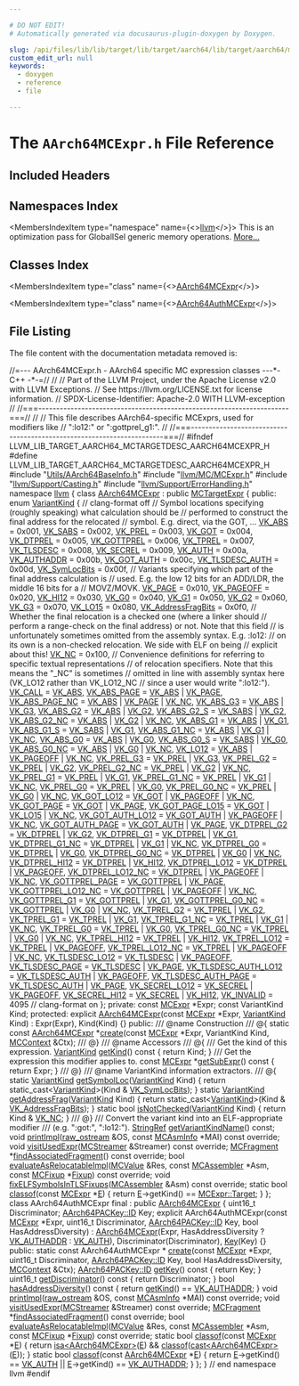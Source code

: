 ```yaml
---

# DO NOT EDIT!
# Automatically generated via docusaurus-plugin-doxygen by Doxygen.

slug: /api/files/lib/lib/target/lib/target/aarch64/lib/target/aarch64/mctargetdesc/aarch64mcexpr-h
custom_edit_url: null
keywords:
  - doxygen
  - reference
  - file

---
```





# The `AArch64MCExpr.h` File Reference

<DoxygenPage pluginConfig={pluginConfig}>



## Included Headers

<IncludesList>
<IncludesListItem
  filePath="Utils/AArch64BaseInfo.h"
  permalink="/docs/api/files/lib/lib/target/lib/target/aarch64/lib/target/aarch64/utils/aarch64baseinfo-h"
  isLocal="true" />
<IncludesListItem
  filePath="llvm/MC/MCExpr.h"
  permalink="/docs/api/files/include/include/llvm/include/llvm/mc/mcexpr-h"
  isLocal="true" />
<IncludesListItem
  filePath="llvm/Support/Casting.h"
  permalink="/docs/api/files/include/include/llvm/include/llvm/support/casting-h"
  isLocal="true" />
<IncludesListItem
  filePath="llvm/Support/ErrorHandling.h"
  permalink="/docs/api/files/include/include/llvm/include/llvm/support/errorhandling-h"
  isLocal="true" />
</IncludesList>

## Namespaces Index

<MembersIndex>

<MembersIndexItem
  type="namespace"
  name={<><a href="/docs/api/namespaces/llvm">llvm</a></>}>
This is an optimization pass for GlobalISel generic memory operations. <a href="/docs/api/namespaces/llvm/#details">More...</a>
</MembersIndexItem>

</MembersIndex>

## Classes Index

<MembersIndex>

<MembersIndexItem
  type="class"
  name={<><a href="/docs/api/classes/llvm/aarch64mcexpr">AArch64MCExpr</a></>}>
</MembersIndexItem>

<MembersIndexItem
  type="class"
  name={<><a href="/docs/api/classes/llvm/aarch64authmcexpr">AArch64AuthMCExpr</a></>}>
</MembersIndexItem>

</MembersIndex>


## File Listing

The file content with the documentation metadata removed is:

<ProgramListing>

<Link id="l00001" /><CodeLine lineNumber="1"><Highlight kind="comment">//=--- AArch64MCExpr.h - AArch64 specific MC expression classes ---&#42;- C++ -&#42;-=//</Highlight><Highlight kind="normal"></Highlight></CodeLine>
<Link id="l00002" /><CodeLine lineNumber="2"><Highlight kind="normal"></Highlight><Highlight kind="comment">//</Highlight><Highlight kind="normal"></Highlight></CodeLine>
<Link id="l00003" /><CodeLine lineNumber="3"><Highlight kind="normal"></Highlight><Highlight kind="comment">// Part of the LLVM Project, under the Apache License v2.0 with LLVM Exceptions.</Highlight><Highlight kind="normal"></Highlight></CodeLine>
<Link id="l00004" /><CodeLine lineNumber="4"><Highlight kind="normal"></Highlight><Highlight kind="comment">// See https://llvm.org/LICENSE.txt for license information.</Highlight><Highlight kind="normal"></Highlight></CodeLine>
<Link id="l00005" /><CodeLine lineNumber="5"><Highlight kind="normal"></Highlight><Highlight kind="comment">// SPDX-License-Identifier: Apache-2.0 WITH LLVM-exception</Highlight><Highlight kind="normal"></Highlight></CodeLine>
<Link id="l00006" /><CodeLine lineNumber="6"><Highlight kind="normal"></Highlight><Highlight kind="comment">//</Highlight><Highlight kind="normal"></Highlight></CodeLine>
<Link id="l00007" /><CodeLine lineNumber="7"><Highlight kind="normal"></Highlight><Highlight kind="comment">//===----------------------------------------------------------------------===//</Highlight><Highlight kind="normal"></Highlight></CodeLine>
<Link id="l00008" /><CodeLine lineNumber="8"><Highlight kind="normal"></Highlight><Highlight kind="comment">//</Highlight><Highlight kind="normal"></Highlight></CodeLine>
<Link id="l00009" /><CodeLine lineNumber="9"><Highlight kind="normal"></Highlight><Highlight kind="comment">// This file describes AArch64-specific MCExprs, used for modifiers like</Highlight><Highlight kind="normal"></Highlight></CodeLine>
<Link id="l00010" /><CodeLine lineNumber="10"><Highlight kind="normal"></Highlight><Highlight kind="comment">// &quot;:lo12:&quot; or &quot;:gottprel&#95;g1:&quot;.</Highlight><Highlight kind="normal"></Highlight></CodeLine>
<Link id="l00011" /><CodeLine lineNumber="11"><Highlight kind="normal"></Highlight><Highlight kind="comment">//</Highlight><Highlight kind="normal"></Highlight></CodeLine>
<Link id="l00012" /><CodeLine lineNumber="12"><Highlight kind="normal"></Highlight><Highlight kind="comment">//===----------------------------------------------------------------------===//</Highlight><Highlight kind="normal"></Highlight></CodeLine>
<Link id="l00013" /><CodeLine lineNumber="13"><Highlight kind="normal"></Highlight></CodeLine>
<Link id="l00014" /><CodeLine lineNumber="14"><Highlight kind="normal"></Highlight><Highlight kind="preprocessor">#ifndef LLVM&#95;LIB&#95;TARGET&#95;AARCH64&#95;MCTARGETDESC&#95;AARCH64MCEXPR&#95;H</Highlight><Highlight kind="normal"></Highlight></CodeLine>
<Link id="l00015" /><CodeLine lineNumber="15"><Highlight kind="normal"></Highlight><Highlight kind="preprocessor">#define LLVM&#95;LIB&#95;TARGET&#95;AARCH64&#95;MCTARGETDESC&#95;AARCH64MCEXPR&#95;H</Highlight><Highlight kind="normal"></Highlight></CodeLine>
<Link id="l00016" /><CodeLine lineNumber="16"><Highlight kind="normal"></Highlight></CodeLine>
<Link id="l00017" /><CodeLine lineNumber="17"><Highlight kind="normal"></Highlight><Highlight kind="preprocessor">#include &quot;<a href="/docs/api/files/lib/lib/target/lib/target/aarch64/lib/target/aarch64/utils/aarch64baseinfo-h">Utils/AArch64BaseInfo.h</a>&quot;</Highlight><Highlight kind="normal"></Highlight></CodeLine>
<Link id="l00018" /><CodeLine lineNumber="18"><Highlight kind="normal"></Highlight><Highlight kind="preprocessor">#include &quot;<a href="/docs/api/files/include/include/llvm/include/llvm/mc/mcexpr-h">llvm/MC/MCExpr.h</a>&quot;</Highlight><Highlight kind="normal"></Highlight></CodeLine>
<Link id="l00019" /><CodeLine lineNumber="19"><Highlight kind="normal"></Highlight><Highlight kind="preprocessor">#include &quot;<a href="/docs/api/files/include/include/llvm/include/llvm/support/casting-h">llvm/Support/Casting.h</a>&quot;</Highlight><Highlight kind="normal"></Highlight></CodeLine>
<Link id="l00020" /><CodeLine lineNumber="20"><Highlight kind="normal"></Highlight><Highlight kind="preprocessor">#include &quot;<a href="/docs/api/files/include/include/llvm/include/llvm/support/errorhandling-h">llvm/Support/ErrorHandling.h</a>&quot;</Highlight><Highlight kind="normal"></Highlight></CodeLine>
<Link id="l00021" /><CodeLine lineNumber="21"><Highlight kind="normal"></Highlight></CodeLine>
<Link id="l00022" /><CodeLine lineNumber="22"><Highlight kind="normal"></Highlight><Highlight kind="keyword">namespace </Highlight><Highlight kind="normal"><a href="/docs/api/namespaces/llvm">llvm</a> &#123;</Highlight></CodeLine>
<Link id="l00023" /><CodeLine lineNumber="23"><Highlight kind="normal"></Highlight></CodeLine>
<Link id="l00024" /><CodeLine lineNumber="24" lineLink="/docs/api/classes/llvm/aarch64mcexpr"><Highlight kind="normal"></Highlight><Highlight kind="keyword">class </Highlight><Highlight kind="normal"><a href="/docs/api/classes/llvm/aarch64mcexpr/#a26a585c3355b561e0bd7a9e8d3cbed44">AArch64MCExpr</a> : </Highlight><Highlight kind="keyword">public</Highlight><Highlight kind="normal"> <a href="/docs/api/classes/llvm/mctargetexpr/#a8ac1fdf776114a374cd8929fba6b8ccc">MCTargetExpr</a> &#123;</Highlight></CodeLine>
<Link id="l00025" /><CodeLine lineNumber="25"><Highlight kind="normal"></Highlight><Highlight kind="keyword">public</Highlight><Highlight kind="normal">:</Highlight></CodeLine>
<Link id="l00026" /><CodeLine lineNumber="26" lineLink="/docs/api/classes/llvm/aarch64mcexpr/#abec9c1dd43489b968c9780860bad71bf"><Highlight kind="normal">  </Highlight><Highlight kind="keyword">enum</Highlight><Highlight kind="normal"> <a href="/docs/api/classes/llvm/aarch64mcexpr/#abec9c1dd43489b968c9780860bad71bf">VariantKind</a> &#123;</Highlight></CodeLine>
<Link id="l00027" /><CodeLine lineNumber="27"><Highlight kind="normal">    </Highlight><Highlight kind="comment">// clang-format off</Highlight><Highlight kind="normal"></Highlight></CodeLine>
<Link id="l00028" /><CodeLine lineNumber="28"><Highlight kind="normal">    </Highlight><Highlight kind="comment">// Symbol locations specifying (roughly speaking) what calculation should be</Highlight><Highlight kind="normal"></Highlight></CodeLine>
<Link id="l00029" /><CodeLine lineNumber="29"><Highlight kind="normal">    </Highlight><Highlight kind="comment">// performed to construct the final address for the relocated</Highlight><Highlight kind="normal"></Highlight></CodeLine>
<Link id="l00030" /><CodeLine lineNumber="30"><Highlight kind="normal">    </Highlight><Highlight kind="comment">// symbol. E.g. direct, via the GOT, ...</Highlight><Highlight kind="normal"></Highlight></CodeLine>
<Link id="l00031" /><CodeLine lineNumber="31" lineLink="/docs/api/classes/llvm/aarch64mcexpr/#abec9c1dd43489b968c9780860bad71bfa873476895e81395d69f2a8a5e9f298cf"><Highlight kind="normal">    <a href="/docs/api/classes/llvm/aarch64mcexpr/#abec9c1dd43489b968c9780860bad71bfa873476895e81395d69f2a8a5e9f298cf">VK&#95;ABS</a>          = 0x001,</Highlight></CodeLine>
<Link id="l00032" /><CodeLine lineNumber="32" lineLink="/docs/api/classes/llvm/aarch64mcexpr/#abec9c1dd43489b968c9780860bad71bfae88eb6cdf1eae5ef51e211504b00e706"><Highlight kind="normal">    <a href="/docs/api/classes/llvm/aarch64mcexpr/#abec9c1dd43489b968c9780860bad71bfae88eb6cdf1eae5ef51e211504b00e706">VK&#95;SABS</a>         = 0x002,</Highlight></CodeLine>
<Link id="l00033" /><CodeLine lineNumber="33" lineLink="/docs/api/classes/llvm/aarch64mcexpr/#abec9c1dd43489b968c9780860bad71bfab98c64bd3be65858d30034f3ca5fcfbf"><Highlight kind="normal">    <a href="/docs/api/classes/llvm/aarch64mcexpr/#abec9c1dd43489b968c9780860bad71bfab98c64bd3be65858d30034f3ca5fcfbf">VK&#95;PREL</a>         = 0x003,</Highlight></CodeLine>
<Link id="l00034" /><CodeLine lineNumber="34" lineLink="/docs/api/classes/llvm/aarch64mcexpr/#abec9c1dd43489b968c9780860bad71bfa96518ec6ca1da559ff4a909126b88060"><Highlight kind="normal">    <a href="/docs/api/classes/llvm/aarch64mcexpr/#abec9c1dd43489b968c9780860bad71bfa96518ec6ca1da559ff4a909126b88060">VK&#95;GOT</a>          = 0x004,</Highlight></CodeLine>
<Link id="l00035" /><CodeLine lineNumber="35" lineLink="/docs/api/classes/llvm/aarch64mcexpr/#abec9c1dd43489b968c9780860bad71bfa261e5fdfac362b9c39961c5226dbfccf"><Highlight kind="normal">    <a href="/docs/api/classes/llvm/aarch64mcexpr/#abec9c1dd43489b968c9780860bad71bfa261e5fdfac362b9c39961c5226dbfccf">VK&#95;DTPREL</a>       = 0x005,</Highlight></CodeLine>
<Link id="l00036" /><CodeLine lineNumber="36" lineLink="/docs/api/classes/llvm/aarch64mcexpr/#abec9c1dd43489b968c9780860bad71bfa6b76c48acac537ea0f3accd4f946b223"><Highlight kind="normal">    <a href="/docs/api/classes/llvm/aarch64mcexpr/#abec9c1dd43489b968c9780860bad71bfa6b76c48acac537ea0f3accd4f946b223">VK&#95;GOTTPREL</a>     = 0x006,</Highlight></CodeLine>
<Link id="l00037" /><CodeLine lineNumber="37" lineLink="/docs/api/classes/llvm/aarch64mcexpr/#abec9c1dd43489b968c9780860bad71bfaa3020e9ba5dfa0324318faad507a0a58"><Highlight kind="normal">    <a href="/docs/api/classes/llvm/aarch64mcexpr/#abec9c1dd43489b968c9780860bad71bfaa3020e9ba5dfa0324318faad507a0a58">VK&#95;TPREL</a>        = 0x007,</Highlight></CodeLine>
<Link id="l00038" /><CodeLine lineNumber="38" lineLink="/docs/api/classes/llvm/aarch64mcexpr/#abec9c1dd43489b968c9780860bad71bfaa1193d791c0127a6f7a86565a3f460bd"><Highlight kind="normal">    <a href="/docs/api/classes/llvm/aarch64mcexpr/#abec9c1dd43489b968c9780860bad71bfaa1193d791c0127a6f7a86565a3f460bd">VK&#95;TLSDESC</a>      = 0x008,</Highlight></CodeLine>
<Link id="l00039" /><CodeLine lineNumber="39" lineLink="/docs/api/classes/llvm/aarch64mcexpr/#abec9c1dd43489b968c9780860bad71bfaec64aa7810f0b31023d490a86d01d415"><Highlight kind="normal">    <a href="/docs/api/classes/llvm/aarch64mcexpr/#abec9c1dd43489b968c9780860bad71bfaec64aa7810f0b31023d490a86d01d415">VK&#95;SECREL</a>       = 0x009,</Highlight></CodeLine>
<Link id="l00040" /><CodeLine lineNumber="40" lineLink="/docs/api/classes/llvm/aarch64mcexpr/#abec9c1dd43489b968c9780860bad71bfa0121933247ec3c2a0477b4e9142fcdc9"><Highlight kind="normal">    <a href="/docs/api/classes/llvm/aarch64mcexpr/#abec9c1dd43489b968c9780860bad71bfa0121933247ec3c2a0477b4e9142fcdc9">VK&#95;AUTH</a>         = 0x00a,</Highlight></CodeLine>
<Link id="l00041" /><CodeLine lineNumber="41" lineLink="/docs/api/classes/llvm/aarch64mcexpr/#abec9c1dd43489b968c9780860bad71bfaa8bd8587ab7bb2c4e6db67d515b0d83e"><Highlight kind="normal">    <a href="/docs/api/classes/llvm/aarch64mcexpr/#abec9c1dd43489b968c9780860bad71bfaa8bd8587ab7bb2c4e6db67d515b0d83e">VK&#95;AUTHADDR</a>     = 0x00b,</Highlight></CodeLine>
<Link id="l00042" /><CodeLine lineNumber="42" lineLink="/docs/api/classes/llvm/aarch64mcexpr/#abec9c1dd43489b968c9780860bad71bfa9ec4c589014eb66893073ac3083a2670"><Highlight kind="normal">    <a href="/docs/api/classes/llvm/aarch64mcexpr/#abec9c1dd43489b968c9780860bad71bfa9ec4c589014eb66893073ac3083a2670">VK&#95;GOT&#95;AUTH</a>     = 0x00c,</Highlight></CodeLine>
<Link id="l00043" /><CodeLine lineNumber="43" lineLink="/docs/api/classes/llvm/aarch64mcexpr/#abec9c1dd43489b968c9780860bad71bfa32da9cfae143cc7c95c2e0f54ca40bcc"><Highlight kind="normal">    <a href="/docs/api/classes/llvm/aarch64mcexpr/#abec9c1dd43489b968c9780860bad71bfa32da9cfae143cc7c95c2e0f54ca40bcc">VK&#95;TLSDESC&#95;AUTH</a> = 0x00d,</Highlight></CodeLine>
<Link id="l00044" /><CodeLine lineNumber="44" lineLink="/docs/api/classes/llvm/aarch64mcexpr/#abec9c1dd43489b968c9780860bad71bfa69094d51626dc25699fb27be5e23d119"><Highlight kind="normal">    <a href="/docs/api/classes/llvm/aarch64mcexpr/#abec9c1dd43489b968c9780860bad71bfa69094d51626dc25699fb27be5e23d119">VK&#95;SymLocBits</a>   = 0x00f,</Highlight></CodeLine>
<Link id="l00045" /><CodeLine lineNumber="45"><Highlight kind="normal"></Highlight></CodeLine>
<Link id="l00046" /><CodeLine lineNumber="46"><Highlight kind="normal">    </Highlight><Highlight kind="comment">// Variants specifying which part of the final address calculation is</Highlight><Highlight kind="normal"></Highlight></CodeLine>
<Link id="l00047" /><CodeLine lineNumber="47"><Highlight kind="normal">    </Highlight><Highlight kind="comment">// used. E.g. the low 12 bits for an ADD/LDR, the middle 16 bits for a</Highlight><Highlight kind="normal"></Highlight></CodeLine>
<Link id="l00048" /><CodeLine lineNumber="48"><Highlight kind="normal">    </Highlight><Highlight kind="comment">// MOVZ/MOVK.</Highlight><Highlight kind="normal"></Highlight></CodeLine>
<Link id="l00049" /><CodeLine lineNumber="49" lineLink="/docs/api/classes/llvm/aarch64mcexpr/#abec9c1dd43489b968c9780860bad71bfa0809191a4698f385b9a261d81ff588eb"><Highlight kind="normal">    <a href="/docs/api/classes/llvm/aarch64mcexpr/#abec9c1dd43489b968c9780860bad71bfa0809191a4698f385b9a261d81ff588eb">VK&#95;PAGE</a>     = 0x010,</Highlight></CodeLine>
<Link id="l00050" /><CodeLine lineNumber="50" lineLink="/docs/api/classes/llvm/aarch64mcexpr/#abec9c1dd43489b968c9780860bad71bfa3560c4b55ab38ca90cfe2434429bb878"><Highlight kind="normal">    <a href="/docs/api/classes/llvm/aarch64mcexpr/#abec9c1dd43489b968c9780860bad71bfa3560c4b55ab38ca90cfe2434429bb878">VK&#95;PAGEOFF</a>  = 0x020,</Highlight></CodeLine>
<Link id="l00051" /><CodeLine lineNumber="51" lineLink="/docs/api/classes/llvm/aarch64mcexpr/#abec9c1dd43489b968c9780860bad71bfaa4531e7925a13cb837c64da9db9a971d"><Highlight kind="normal">    <a href="/docs/api/classes/llvm/aarch64mcexpr/#abec9c1dd43489b968c9780860bad71bfaa4531e7925a13cb837c64da9db9a971d">VK&#95;HI12</a>     = 0x030,</Highlight></CodeLine>
<Link id="l00052" /><CodeLine lineNumber="52" lineLink="/docs/api/classes/llvm/aarch64mcexpr/#abec9c1dd43489b968c9780860bad71bfa0e5e06b19986568f2c1e60713e2ad16a"><Highlight kind="normal">    <a href="/docs/api/classes/llvm/aarch64mcexpr/#abec9c1dd43489b968c9780860bad71bfa0e5e06b19986568f2c1e60713e2ad16a">VK&#95;G0</a>       = 0x040,</Highlight></CodeLine>
<Link id="l00053" /><CodeLine lineNumber="53" lineLink="/docs/api/classes/llvm/aarch64mcexpr/#abec9c1dd43489b968c9780860bad71bfa1f089fe988759598e6be192bc25fda14"><Highlight kind="normal">    <a href="/docs/api/classes/llvm/aarch64mcexpr/#abec9c1dd43489b968c9780860bad71bfa1f089fe988759598e6be192bc25fda14">VK&#95;G1</a>       = 0x050,</Highlight></CodeLine>
<Link id="l00054" /><CodeLine lineNumber="54" lineLink="/docs/api/classes/llvm/aarch64mcexpr/#abec9c1dd43489b968c9780860bad71bfa7f9d6eabce1bf6172cc4d52eb1a572da"><Highlight kind="normal">    <a href="/docs/api/classes/llvm/aarch64mcexpr/#abec9c1dd43489b968c9780860bad71bfa7f9d6eabce1bf6172cc4d52eb1a572da">VK&#95;G2</a>       = 0x060,</Highlight></CodeLine>
<Link id="l00055" /><CodeLine lineNumber="55" lineLink="/docs/api/classes/llvm/aarch64mcexpr/#abec9c1dd43489b968c9780860bad71bfa615c30307b7a2762031b185b1f0b0333"><Highlight kind="normal">    <a href="/docs/api/classes/llvm/aarch64mcexpr/#abec9c1dd43489b968c9780860bad71bfa615c30307b7a2762031b185b1f0b0333">VK&#95;G3</a>       = 0x070,</Highlight></CodeLine>
<Link id="l00056" /><CodeLine lineNumber="56" lineLink="/docs/api/classes/llvm/aarch64mcexpr/#abec9c1dd43489b968c9780860bad71bfa8456ae950bf4e253ace9693cd8635c80"><Highlight kind="normal">    <a href="/docs/api/classes/llvm/aarch64mcexpr/#abec9c1dd43489b968c9780860bad71bfa8456ae950bf4e253ace9693cd8635c80">VK&#95;LO15</a>     = 0x080,</Highlight></CodeLine>
<Link id="l00057" /><CodeLine lineNumber="57" lineLink="/docs/api/classes/llvm/aarch64mcexpr/#abec9c1dd43489b968c9780860bad71bfac023b84e4a49df08de7abf40646e9024"><Highlight kind="normal">    <a href="/docs/api/classes/llvm/aarch64mcexpr/#abec9c1dd43489b968c9780860bad71bfac023b84e4a49df08de7abf40646e9024">VK&#95;AddressFragBits</a> = 0x0f0,</Highlight></CodeLine>
<Link id="l00058" /><CodeLine lineNumber="58"><Highlight kind="normal"></Highlight></CodeLine>
<Link id="l00059" /><CodeLine lineNumber="59"><Highlight kind="normal">    </Highlight><Highlight kind="comment">// Whether the final relocation is a checked one (where a linker should</Highlight><Highlight kind="normal"></Highlight></CodeLine>
<Link id="l00060" /><CodeLine lineNumber="60"><Highlight kind="normal">    </Highlight><Highlight kind="comment">// perform a range-check on the final address) or not. Note that this field</Highlight><Highlight kind="normal"></Highlight></CodeLine>
<Link id="l00061" /><CodeLine lineNumber="61"><Highlight kind="normal">    </Highlight><Highlight kind="comment">// is unfortunately sometimes omitted from the assembly syntax. E.g. :lo12:</Highlight><Highlight kind="normal"></Highlight></CodeLine>
<Link id="l00062" /><CodeLine lineNumber="62"><Highlight kind="normal">    </Highlight><Highlight kind="comment">// on its own is a non-checked relocation. We side with ELF on being</Highlight><Highlight kind="normal"></Highlight></CodeLine>
<Link id="l00063" /><CodeLine lineNumber="63"><Highlight kind="normal">    </Highlight><Highlight kind="comment">// explicit about this!</Highlight><Highlight kind="normal"></Highlight></CodeLine>
<Link id="l00064" /><CodeLine lineNumber="64" lineLink="/docs/api/classes/llvm/aarch64mcexpr/#abec9c1dd43489b968c9780860bad71bfacfebe394a2b06edc4ddc5e96f6295776"><Highlight kind="normal">    <a href="/docs/api/classes/llvm/aarch64mcexpr/#abec9c1dd43489b968c9780860bad71bfacfebe394a2b06edc4ddc5e96f6295776">VK&#95;NC</a>       = 0x100,</Highlight></CodeLine>
<Link id="l00065" /><CodeLine lineNumber="65"><Highlight kind="normal"></Highlight></CodeLine>
<Link id="l00066" /><CodeLine lineNumber="66"><Highlight kind="normal">    </Highlight><Highlight kind="comment">// Convenience definitions for referring to specific textual representations</Highlight><Highlight kind="normal"></Highlight></CodeLine>
<Link id="l00067" /><CodeLine lineNumber="67"><Highlight kind="normal">    </Highlight><Highlight kind="comment">// of relocation specifiers. Note that this means the &quot;&#95;NC&quot; is sometimes</Highlight><Highlight kind="normal"></Highlight></CodeLine>
<Link id="l00068" /><CodeLine lineNumber="68"><Highlight kind="normal">    </Highlight><Highlight kind="comment">// omitted in line with assembly syntax here (VK&#95;LO12 rather than VK&#95;LO12&#95;NC</Highlight><Highlight kind="normal"></Highlight></CodeLine>
<Link id="l00069" /><CodeLine lineNumber="69"><Highlight kind="normal">    </Highlight><Highlight kind="comment">// since a user would write &quot;:lo12:&quot;).</Highlight><Highlight kind="normal"></Highlight></CodeLine>
<Link id="l00070" /><CodeLine lineNumber="70" lineLink="/docs/api/classes/llvm/aarch64mcexpr/#abec9c1dd43489b968c9780860bad71bfa7df30bfd9a5a56ae922f3597d31363b0"><Highlight kind="normal">    <a href="/docs/api/classes/llvm/aarch64mcexpr/#abec9c1dd43489b968c9780860bad71bfa7df30bfd9a5a56ae922f3597d31363b0">VK&#95;CALL</a>              = <a href="/docs/api/classes/llvm/aarch64mcexpr/#abec9c1dd43489b968c9780860bad71bfa873476895e81395d69f2a8a5e9f298cf">VK&#95;ABS</a>,</Highlight></CodeLine>
<Link id="l00071" /><CodeLine lineNumber="71" lineLink="/docs/api/classes/llvm/aarch64mcexpr/#abec9c1dd43489b968c9780860bad71bfaaf6f9676ef24562e98c151543f52efc8"><Highlight kind="normal">    <a href="/docs/api/classes/llvm/aarch64mcexpr/#abec9c1dd43489b968c9780860bad71bfaaf6f9676ef24562e98c151543f52efc8">VK&#95;ABS&#95;PAGE</a>          = <a href="/docs/api/classes/llvm/aarch64mcexpr/#abec9c1dd43489b968c9780860bad71bfa873476895e81395d69f2a8a5e9f298cf">VK&#95;ABS</a>          | <a href="/docs/api/classes/llvm/aarch64mcexpr/#abec9c1dd43489b968c9780860bad71bfa0809191a4698f385b9a261d81ff588eb">VK&#95;PAGE</a>,</Highlight></CodeLine>
<Link id="l00072" /><CodeLine lineNumber="72" lineLink="/docs/api/classes/llvm/aarch64mcexpr/#abec9c1dd43489b968c9780860bad71bfa660036640793b7c6285441ebaaec4c6a"><Highlight kind="normal">    <a href="/docs/api/classes/llvm/aarch64mcexpr/#abec9c1dd43489b968c9780860bad71bfa660036640793b7c6285441ebaaec4c6a">VK&#95;ABS&#95;PAGE&#95;NC</a>       = <a href="/docs/api/classes/llvm/aarch64mcexpr/#abec9c1dd43489b968c9780860bad71bfa873476895e81395d69f2a8a5e9f298cf">VK&#95;ABS</a>          | <a href="/docs/api/classes/llvm/aarch64mcexpr/#abec9c1dd43489b968c9780860bad71bfa0809191a4698f385b9a261d81ff588eb">VK&#95;PAGE</a>    | <a href="/docs/api/classes/llvm/aarch64mcexpr/#abec9c1dd43489b968c9780860bad71bfacfebe394a2b06edc4ddc5e96f6295776">VK&#95;NC</a>,</Highlight></CodeLine>
<Link id="l00073" /><CodeLine lineNumber="73" lineLink="/docs/api/classes/llvm/aarch64mcexpr/#abec9c1dd43489b968c9780860bad71bfa963191759d19cf8d90bc0c40435c8cb8"><Highlight kind="normal">    <a href="/docs/api/classes/llvm/aarch64mcexpr/#abec9c1dd43489b968c9780860bad71bfa963191759d19cf8d90bc0c40435c8cb8">VK&#95;ABS&#95;G3</a>            = <a href="/docs/api/classes/llvm/aarch64mcexpr/#abec9c1dd43489b968c9780860bad71bfa873476895e81395d69f2a8a5e9f298cf">VK&#95;ABS</a>          | <a href="/docs/api/classes/llvm/aarch64mcexpr/#abec9c1dd43489b968c9780860bad71bfa615c30307b7a2762031b185b1f0b0333">VK&#95;G3</a>,</Highlight></CodeLine>
<Link id="l00074" /><CodeLine lineNumber="74" lineLink="/docs/api/classes/llvm/aarch64mcexpr/#abec9c1dd43489b968c9780860bad71bfa284689a52a5f79b95b051a057c54fb1e"><Highlight kind="normal">    <a href="/docs/api/classes/llvm/aarch64mcexpr/#abec9c1dd43489b968c9780860bad71bfa284689a52a5f79b95b051a057c54fb1e">VK&#95;ABS&#95;G2</a>            = <a href="/docs/api/classes/llvm/aarch64mcexpr/#abec9c1dd43489b968c9780860bad71bfa873476895e81395d69f2a8a5e9f298cf">VK&#95;ABS</a>          | <a href="/docs/api/classes/llvm/aarch64mcexpr/#abec9c1dd43489b968c9780860bad71bfa7f9d6eabce1bf6172cc4d52eb1a572da">VK&#95;G2</a>,</Highlight></CodeLine>
<Link id="l00075" /><CodeLine lineNumber="75" lineLink="/docs/api/classes/llvm/aarch64mcexpr/#abec9c1dd43489b968c9780860bad71bfa536c18c873600b1e2aba9d9f894e9213"><Highlight kind="normal">    <a href="/docs/api/classes/llvm/aarch64mcexpr/#abec9c1dd43489b968c9780860bad71bfa536c18c873600b1e2aba9d9f894e9213">VK&#95;ABS&#95;G2&#95;S</a>          = <a href="/docs/api/classes/llvm/aarch64mcexpr/#abec9c1dd43489b968c9780860bad71bfae88eb6cdf1eae5ef51e211504b00e706">VK&#95;SABS</a>         | <a href="/docs/api/classes/llvm/aarch64mcexpr/#abec9c1dd43489b968c9780860bad71bfa7f9d6eabce1bf6172cc4d52eb1a572da">VK&#95;G2</a>,</Highlight></CodeLine>
<Link id="l00076" /><CodeLine lineNumber="76" lineLink="/docs/api/classes/llvm/aarch64mcexpr/#abec9c1dd43489b968c9780860bad71bfa1089df68239d0e46c2fba2190c4c0eb8"><Highlight kind="normal">    <a href="/docs/api/classes/llvm/aarch64mcexpr/#abec9c1dd43489b968c9780860bad71bfa1089df68239d0e46c2fba2190c4c0eb8">VK&#95;ABS&#95;G2&#95;NC</a>         = <a href="/docs/api/classes/llvm/aarch64mcexpr/#abec9c1dd43489b968c9780860bad71bfa873476895e81395d69f2a8a5e9f298cf">VK&#95;ABS</a>          | <a href="/docs/api/classes/llvm/aarch64mcexpr/#abec9c1dd43489b968c9780860bad71bfa7f9d6eabce1bf6172cc4d52eb1a572da">VK&#95;G2</a>      | <a href="/docs/api/classes/llvm/aarch64mcexpr/#abec9c1dd43489b968c9780860bad71bfacfebe394a2b06edc4ddc5e96f6295776">VK&#95;NC</a>,</Highlight></CodeLine>
<Link id="l00077" /><CodeLine lineNumber="77" lineLink="/docs/api/classes/llvm/aarch64mcexpr/#abec9c1dd43489b968c9780860bad71bfae40f238af3f6fe589641a720ab4f97a8"><Highlight kind="normal">    <a href="/docs/api/classes/llvm/aarch64mcexpr/#abec9c1dd43489b968c9780860bad71bfae40f238af3f6fe589641a720ab4f97a8">VK&#95;ABS&#95;G1</a>            = <a href="/docs/api/classes/llvm/aarch64mcexpr/#abec9c1dd43489b968c9780860bad71bfa873476895e81395d69f2a8a5e9f298cf">VK&#95;ABS</a>          | <a href="/docs/api/classes/llvm/aarch64mcexpr/#abec9c1dd43489b968c9780860bad71bfa1f089fe988759598e6be192bc25fda14">VK&#95;G1</a>,</Highlight></CodeLine>
<Link id="l00078" /><CodeLine lineNumber="78" lineLink="/docs/api/classes/llvm/aarch64mcexpr/#abec9c1dd43489b968c9780860bad71bfa53f60806897246321227204c69d467c3"><Highlight kind="normal">    <a href="/docs/api/classes/llvm/aarch64mcexpr/#abec9c1dd43489b968c9780860bad71bfa53f60806897246321227204c69d467c3">VK&#95;ABS&#95;G1&#95;S</a>          = <a href="/docs/api/classes/llvm/aarch64mcexpr/#abec9c1dd43489b968c9780860bad71bfae88eb6cdf1eae5ef51e211504b00e706">VK&#95;SABS</a>         | <a href="/docs/api/classes/llvm/aarch64mcexpr/#abec9c1dd43489b968c9780860bad71bfa1f089fe988759598e6be192bc25fda14">VK&#95;G1</a>,</Highlight></CodeLine>
<Link id="l00079" /><CodeLine lineNumber="79" lineLink="/docs/api/classes/llvm/aarch64mcexpr/#abec9c1dd43489b968c9780860bad71bfa1f931e50ae5f4c5f77e050447b2e3320"><Highlight kind="normal">    <a href="/docs/api/classes/llvm/aarch64mcexpr/#abec9c1dd43489b968c9780860bad71bfa1f931e50ae5f4c5f77e050447b2e3320">VK&#95;ABS&#95;G1&#95;NC</a>         = <a href="/docs/api/classes/llvm/aarch64mcexpr/#abec9c1dd43489b968c9780860bad71bfa873476895e81395d69f2a8a5e9f298cf">VK&#95;ABS</a>          | <a href="/docs/api/classes/llvm/aarch64mcexpr/#abec9c1dd43489b968c9780860bad71bfa1f089fe988759598e6be192bc25fda14">VK&#95;G1</a>      | <a href="/docs/api/classes/llvm/aarch64mcexpr/#abec9c1dd43489b968c9780860bad71bfacfebe394a2b06edc4ddc5e96f6295776">VK&#95;NC</a>,</Highlight></CodeLine>
<Link id="l00080" /><CodeLine lineNumber="80" lineLink="/docs/api/classes/llvm/aarch64mcexpr/#abec9c1dd43489b968c9780860bad71bfa35474485d868b25489fc57669a9c27f9"><Highlight kind="normal">    <a href="/docs/api/classes/llvm/aarch64mcexpr/#abec9c1dd43489b968c9780860bad71bfa35474485d868b25489fc57669a9c27f9">VK&#95;ABS&#95;G0</a>            = <a href="/docs/api/classes/llvm/aarch64mcexpr/#abec9c1dd43489b968c9780860bad71bfa873476895e81395d69f2a8a5e9f298cf">VK&#95;ABS</a>          | <a href="/docs/api/classes/llvm/aarch64mcexpr/#abec9c1dd43489b968c9780860bad71bfa0e5e06b19986568f2c1e60713e2ad16a">VK&#95;G0</a>,</Highlight></CodeLine>
<Link id="l00081" /><CodeLine lineNumber="81" lineLink="/docs/api/classes/llvm/aarch64mcexpr/#abec9c1dd43489b968c9780860bad71bfa7eb9497609b61ca20e383022f9ab3290"><Highlight kind="normal">    <a href="/docs/api/classes/llvm/aarch64mcexpr/#abec9c1dd43489b968c9780860bad71bfa7eb9497609b61ca20e383022f9ab3290">VK&#95;ABS&#95;G0&#95;S</a>          = <a href="/docs/api/classes/llvm/aarch64mcexpr/#abec9c1dd43489b968c9780860bad71bfae88eb6cdf1eae5ef51e211504b00e706">VK&#95;SABS</a>         | <a href="/docs/api/classes/llvm/aarch64mcexpr/#abec9c1dd43489b968c9780860bad71bfa0e5e06b19986568f2c1e60713e2ad16a">VK&#95;G0</a>,</Highlight></CodeLine>
<Link id="l00082" /><CodeLine lineNumber="82" lineLink="/docs/api/classes/llvm/aarch64mcexpr/#abec9c1dd43489b968c9780860bad71bfa65e6d1b5482060081af43ab78352964d"><Highlight kind="normal">    <a href="/docs/api/classes/llvm/aarch64mcexpr/#abec9c1dd43489b968c9780860bad71bfa65e6d1b5482060081af43ab78352964d">VK&#95;ABS&#95;G0&#95;NC</a>         = <a href="/docs/api/classes/llvm/aarch64mcexpr/#abec9c1dd43489b968c9780860bad71bfa873476895e81395d69f2a8a5e9f298cf">VK&#95;ABS</a>          | <a href="/docs/api/classes/llvm/aarch64mcexpr/#abec9c1dd43489b968c9780860bad71bfa0e5e06b19986568f2c1e60713e2ad16a">VK&#95;G0</a>      | <a href="/docs/api/classes/llvm/aarch64mcexpr/#abec9c1dd43489b968c9780860bad71bfacfebe394a2b06edc4ddc5e96f6295776">VK&#95;NC</a>,</Highlight></CodeLine>
<Link id="l00083" /><CodeLine lineNumber="83" lineLink="/docs/api/classes/llvm/aarch64mcexpr/#abec9c1dd43489b968c9780860bad71bfac273d7a8ebcef5784a4904ffe145aefe"><Highlight kind="normal">    <a href="/docs/api/classes/llvm/aarch64mcexpr/#abec9c1dd43489b968c9780860bad71bfac273d7a8ebcef5784a4904ffe145aefe">VK&#95;LO12</a>              = <a href="/docs/api/classes/llvm/aarch64mcexpr/#abec9c1dd43489b968c9780860bad71bfa873476895e81395d69f2a8a5e9f298cf">VK&#95;ABS</a>          | <a href="/docs/api/classes/llvm/aarch64mcexpr/#abec9c1dd43489b968c9780860bad71bfa3560c4b55ab38ca90cfe2434429bb878">VK&#95;PAGEOFF</a> | <a href="/docs/api/classes/llvm/aarch64mcexpr/#abec9c1dd43489b968c9780860bad71bfacfebe394a2b06edc4ddc5e96f6295776">VK&#95;NC</a>,</Highlight></CodeLine>
<Link id="l00084" /><CodeLine lineNumber="84" lineLink="/docs/api/classes/llvm/aarch64mcexpr/#abec9c1dd43489b968c9780860bad71bfa9a4ed17656f61247e51858d2f8d9203d"><Highlight kind="normal">    <a href="/docs/api/classes/llvm/aarch64mcexpr/#abec9c1dd43489b968c9780860bad71bfa9a4ed17656f61247e51858d2f8d9203d">VK&#95;PREL&#95;G3</a>           = <a href="/docs/api/classes/llvm/aarch64mcexpr/#abec9c1dd43489b968c9780860bad71bfab98c64bd3be65858d30034f3ca5fcfbf">VK&#95;PREL</a>         | <a href="/docs/api/classes/llvm/aarch64mcexpr/#abec9c1dd43489b968c9780860bad71bfa615c30307b7a2762031b185b1f0b0333">VK&#95;G3</a>,</Highlight></CodeLine>
<Link id="l00085" /><CodeLine lineNumber="85" lineLink="/docs/api/classes/llvm/aarch64mcexpr/#abec9c1dd43489b968c9780860bad71bfae308678726c12af491f9647e76f3f1b9"><Highlight kind="normal">    <a href="/docs/api/classes/llvm/aarch64mcexpr/#abec9c1dd43489b968c9780860bad71bfae308678726c12af491f9647e76f3f1b9">VK&#95;PREL&#95;G2</a>           = <a href="/docs/api/classes/llvm/aarch64mcexpr/#abec9c1dd43489b968c9780860bad71bfab98c64bd3be65858d30034f3ca5fcfbf">VK&#95;PREL</a>         | <a href="/docs/api/classes/llvm/aarch64mcexpr/#abec9c1dd43489b968c9780860bad71bfa7f9d6eabce1bf6172cc4d52eb1a572da">VK&#95;G2</a>,</Highlight></CodeLine>
<Link id="l00086" /><CodeLine lineNumber="86" lineLink="/docs/api/classes/llvm/aarch64mcexpr/#abec9c1dd43489b968c9780860bad71bfa432b91e82080f70cff564bc1f0db2b17"><Highlight kind="normal">    <a href="/docs/api/classes/llvm/aarch64mcexpr/#abec9c1dd43489b968c9780860bad71bfa432b91e82080f70cff564bc1f0db2b17">VK&#95;PREL&#95;G2&#95;NC</a>        = <a href="/docs/api/classes/llvm/aarch64mcexpr/#abec9c1dd43489b968c9780860bad71bfab98c64bd3be65858d30034f3ca5fcfbf">VK&#95;PREL</a>         | <a href="/docs/api/classes/llvm/aarch64mcexpr/#abec9c1dd43489b968c9780860bad71bfa7f9d6eabce1bf6172cc4d52eb1a572da">VK&#95;G2</a>      | <a href="/docs/api/classes/llvm/aarch64mcexpr/#abec9c1dd43489b968c9780860bad71bfacfebe394a2b06edc4ddc5e96f6295776">VK&#95;NC</a>,</Highlight></CodeLine>
<Link id="l00087" /><CodeLine lineNumber="87" lineLink="/docs/api/classes/llvm/aarch64mcexpr/#abec9c1dd43489b968c9780860bad71bfab0d49b0ffa4753b61465eb29942f838c"><Highlight kind="normal">    <a href="/docs/api/classes/llvm/aarch64mcexpr/#abec9c1dd43489b968c9780860bad71bfab0d49b0ffa4753b61465eb29942f838c">VK&#95;PREL&#95;G1</a>           = <a href="/docs/api/classes/llvm/aarch64mcexpr/#abec9c1dd43489b968c9780860bad71bfab98c64bd3be65858d30034f3ca5fcfbf">VK&#95;PREL</a>         | <a href="/docs/api/classes/llvm/aarch64mcexpr/#abec9c1dd43489b968c9780860bad71bfa1f089fe988759598e6be192bc25fda14">VK&#95;G1</a>,</Highlight></CodeLine>
<Link id="l00088" /><CodeLine lineNumber="88" lineLink="/docs/api/classes/llvm/aarch64mcexpr/#abec9c1dd43489b968c9780860bad71bfadf42ca6f959ddac98d35254c0914af09"><Highlight kind="normal">    <a href="/docs/api/classes/llvm/aarch64mcexpr/#abec9c1dd43489b968c9780860bad71bfadf42ca6f959ddac98d35254c0914af09">VK&#95;PREL&#95;G1&#95;NC</a>        = <a href="/docs/api/classes/llvm/aarch64mcexpr/#abec9c1dd43489b968c9780860bad71bfab98c64bd3be65858d30034f3ca5fcfbf">VK&#95;PREL</a>         | <a href="/docs/api/classes/llvm/aarch64mcexpr/#abec9c1dd43489b968c9780860bad71bfa1f089fe988759598e6be192bc25fda14">VK&#95;G1</a>      | <a href="/docs/api/classes/llvm/aarch64mcexpr/#abec9c1dd43489b968c9780860bad71bfacfebe394a2b06edc4ddc5e96f6295776">VK&#95;NC</a>,</Highlight></CodeLine>
<Link id="l00089" /><CodeLine lineNumber="89" lineLink="/docs/api/classes/llvm/aarch64mcexpr/#abec9c1dd43489b968c9780860bad71bfa8f3aaf6805e534003f15c7e878acdf32"><Highlight kind="normal">    <a href="/docs/api/classes/llvm/aarch64mcexpr/#abec9c1dd43489b968c9780860bad71bfa8f3aaf6805e534003f15c7e878acdf32">VK&#95;PREL&#95;G0</a>           = <a href="/docs/api/classes/llvm/aarch64mcexpr/#abec9c1dd43489b968c9780860bad71bfab98c64bd3be65858d30034f3ca5fcfbf">VK&#95;PREL</a>         | <a href="/docs/api/classes/llvm/aarch64mcexpr/#abec9c1dd43489b968c9780860bad71bfa0e5e06b19986568f2c1e60713e2ad16a">VK&#95;G0</a>,</Highlight></CodeLine>
<Link id="l00090" /><CodeLine lineNumber="90" lineLink="/docs/api/classes/llvm/aarch64mcexpr/#abec9c1dd43489b968c9780860bad71bfab793dd2a7b912aeaae778108094a5689"><Highlight kind="normal">    <a href="/docs/api/classes/llvm/aarch64mcexpr/#abec9c1dd43489b968c9780860bad71bfab793dd2a7b912aeaae778108094a5689">VK&#95;PREL&#95;G0&#95;NC</a>        = <a href="/docs/api/classes/llvm/aarch64mcexpr/#abec9c1dd43489b968c9780860bad71bfab98c64bd3be65858d30034f3ca5fcfbf">VK&#95;PREL</a>         | <a href="/docs/api/classes/llvm/aarch64mcexpr/#abec9c1dd43489b968c9780860bad71bfa0e5e06b19986568f2c1e60713e2ad16a">VK&#95;G0</a>      | <a href="/docs/api/classes/llvm/aarch64mcexpr/#abec9c1dd43489b968c9780860bad71bfacfebe394a2b06edc4ddc5e96f6295776">VK&#95;NC</a>,</Highlight></CodeLine>
<Link id="l00091" /><CodeLine lineNumber="91" lineLink="/docs/api/classes/llvm/aarch64mcexpr/#abec9c1dd43489b968c9780860bad71bfaa3e719e2fda5e6446235fedc1024897e"><Highlight kind="normal">    <a href="/docs/api/classes/llvm/aarch64mcexpr/#abec9c1dd43489b968c9780860bad71bfaa3e719e2fda5e6446235fedc1024897e">VK&#95;GOT&#95;LO12</a>          = <a href="/docs/api/classes/llvm/aarch64mcexpr/#abec9c1dd43489b968c9780860bad71bfa96518ec6ca1da559ff4a909126b88060">VK&#95;GOT</a>          | <a href="/docs/api/classes/llvm/aarch64mcexpr/#abec9c1dd43489b968c9780860bad71bfa3560c4b55ab38ca90cfe2434429bb878">VK&#95;PAGEOFF</a> | <a href="/docs/api/classes/llvm/aarch64mcexpr/#abec9c1dd43489b968c9780860bad71bfacfebe394a2b06edc4ddc5e96f6295776">VK&#95;NC</a>,</Highlight></CodeLine>
<Link id="l00092" /><CodeLine lineNumber="92" lineLink="/docs/api/classes/llvm/aarch64mcexpr/#abec9c1dd43489b968c9780860bad71bfa9df90d2efd141370b894bd4749ed184c"><Highlight kind="normal">    <a href="/docs/api/classes/llvm/aarch64mcexpr/#abec9c1dd43489b968c9780860bad71bfa9df90d2efd141370b894bd4749ed184c">VK&#95;GOT&#95;PAGE</a>          = <a href="/docs/api/classes/llvm/aarch64mcexpr/#abec9c1dd43489b968c9780860bad71bfa96518ec6ca1da559ff4a909126b88060">VK&#95;GOT</a>          | <a href="/docs/api/classes/llvm/aarch64mcexpr/#abec9c1dd43489b968c9780860bad71bfa0809191a4698f385b9a261d81ff588eb">VK&#95;PAGE</a>,</Highlight></CodeLine>
<Link id="l00093" /><CodeLine lineNumber="93" lineLink="/docs/api/classes/llvm/aarch64mcexpr/#abec9c1dd43489b968c9780860bad71bfa5fbf97669aa58e6ffa919564aabc2f5f"><Highlight kind="normal">    <a href="/docs/api/classes/llvm/aarch64mcexpr/#abec9c1dd43489b968c9780860bad71bfa5fbf97669aa58e6ffa919564aabc2f5f">VK&#95;GOT&#95;PAGE&#95;LO15</a>     = <a href="/docs/api/classes/llvm/aarch64mcexpr/#abec9c1dd43489b968c9780860bad71bfa96518ec6ca1da559ff4a909126b88060">VK&#95;GOT</a>          | <a href="/docs/api/classes/llvm/aarch64mcexpr/#abec9c1dd43489b968c9780860bad71bfa8456ae950bf4e253ace9693cd8635c80">VK&#95;LO15</a>    | <a href="/docs/api/classes/llvm/aarch64mcexpr/#abec9c1dd43489b968c9780860bad71bfacfebe394a2b06edc4ddc5e96f6295776">VK&#95;NC</a>,</Highlight></CodeLine>
<Link id="l00094" /><CodeLine lineNumber="94" lineLink="/docs/api/classes/llvm/aarch64mcexpr/#abec9c1dd43489b968c9780860bad71bfa2f76c31f5c93ff69cd59e817abd85223"><Highlight kind="normal">    <a href="/docs/api/classes/llvm/aarch64mcexpr/#abec9c1dd43489b968c9780860bad71bfa2f76c31f5c93ff69cd59e817abd85223">VK&#95;GOT&#95;AUTH&#95;LO12</a>     = <a href="/docs/api/classes/llvm/aarch64mcexpr/#abec9c1dd43489b968c9780860bad71bfa9ec4c589014eb66893073ac3083a2670">VK&#95;GOT&#95;AUTH</a>     | <a href="/docs/api/classes/llvm/aarch64mcexpr/#abec9c1dd43489b968c9780860bad71bfa3560c4b55ab38ca90cfe2434429bb878">VK&#95;PAGEOFF</a> | <a href="/docs/api/classes/llvm/aarch64mcexpr/#abec9c1dd43489b968c9780860bad71bfacfebe394a2b06edc4ddc5e96f6295776">VK&#95;NC</a>,</Highlight></CodeLine>
<Link id="l00095" /><CodeLine lineNumber="95" lineLink="/docs/api/classes/llvm/aarch64mcexpr/#abec9c1dd43489b968c9780860bad71bfae1c2096bfd2bbfd76a75327f7a830e6b"><Highlight kind="normal">    <a href="/docs/api/classes/llvm/aarch64mcexpr/#abec9c1dd43489b968c9780860bad71bfae1c2096bfd2bbfd76a75327f7a830e6b">VK&#95;GOT&#95;AUTH&#95;PAGE</a>     = <a href="/docs/api/classes/llvm/aarch64mcexpr/#abec9c1dd43489b968c9780860bad71bfa9ec4c589014eb66893073ac3083a2670">VK&#95;GOT&#95;AUTH</a>     | <a href="/docs/api/classes/llvm/aarch64mcexpr/#abec9c1dd43489b968c9780860bad71bfa0809191a4698f385b9a261d81ff588eb">VK&#95;PAGE</a>,</Highlight></CodeLine>
<Link id="l00096" /><CodeLine lineNumber="96" lineLink="/docs/api/classes/llvm/aarch64mcexpr/#abec9c1dd43489b968c9780860bad71bfa8f5d53560d98ded247f3bc911c00260d"><Highlight kind="normal">    <a href="/docs/api/classes/llvm/aarch64mcexpr/#abec9c1dd43489b968c9780860bad71bfa8f5d53560d98ded247f3bc911c00260d">VK&#95;DTPREL&#95;G2</a>         = <a href="/docs/api/classes/llvm/aarch64mcexpr/#abec9c1dd43489b968c9780860bad71bfa261e5fdfac362b9c39961c5226dbfccf">VK&#95;DTPREL</a>       | <a href="/docs/api/classes/llvm/aarch64mcexpr/#abec9c1dd43489b968c9780860bad71bfa7f9d6eabce1bf6172cc4d52eb1a572da">VK&#95;G2</a>,</Highlight></CodeLine>
<Link id="l00097" /><CodeLine lineNumber="97" lineLink="/docs/api/classes/llvm/aarch64mcexpr/#abec9c1dd43489b968c9780860bad71bfa1ea6131fa4bc346a2285f73b1e3b2b88"><Highlight kind="normal">    <a href="/docs/api/classes/llvm/aarch64mcexpr/#abec9c1dd43489b968c9780860bad71bfa1ea6131fa4bc346a2285f73b1e3b2b88">VK&#95;DTPREL&#95;G1</a>         = <a href="/docs/api/classes/llvm/aarch64mcexpr/#abec9c1dd43489b968c9780860bad71bfa261e5fdfac362b9c39961c5226dbfccf">VK&#95;DTPREL</a>       | <a href="/docs/api/classes/llvm/aarch64mcexpr/#abec9c1dd43489b968c9780860bad71bfa1f089fe988759598e6be192bc25fda14">VK&#95;G1</a>,</Highlight></CodeLine>
<Link id="l00098" /><CodeLine lineNumber="98" lineLink="/docs/api/classes/llvm/aarch64mcexpr/#abec9c1dd43489b968c9780860bad71bfa1ea81fd8999cf2538b39f1e012f4a9cc"><Highlight kind="normal">    <a href="/docs/api/classes/llvm/aarch64mcexpr/#abec9c1dd43489b968c9780860bad71bfa1ea81fd8999cf2538b39f1e012f4a9cc">VK&#95;DTPREL&#95;G1&#95;NC</a>      = <a href="/docs/api/classes/llvm/aarch64mcexpr/#abec9c1dd43489b968c9780860bad71bfa261e5fdfac362b9c39961c5226dbfccf">VK&#95;DTPREL</a>       | <a href="/docs/api/classes/llvm/aarch64mcexpr/#abec9c1dd43489b968c9780860bad71bfa1f089fe988759598e6be192bc25fda14">VK&#95;G1</a>      | <a href="/docs/api/classes/llvm/aarch64mcexpr/#abec9c1dd43489b968c9780860bad71bfacfebe394a2b06edc4ddc5e96f6295776">VK&#95;NC</a>,</Highlight></CodeLine>
<Link id="l00099" /><CodeLine lineNumber="99" lineLink="/docs/api/classes/llvm/aarch64mcexpr/#abec9c1dd43489b968c9780860bad71bfa752f95c69e8b43369d83833adb099345"><Highlight kind="normal">    <a href="/docs/api/classes/llvm/aarch64mcexpr/#abec9c1dd43489b968c9780860bad71bfa752f95c69e8b43369d83833adb099345">VK&#95;DTPREL&#95;G0</a>         = <a href="/docs/api/classes/llvm/aarch64mcexpr/#abec9c1dd43489b968c9780860bad71bfa261e5fdfac362b9c39961c5226dbfccf">VK&#95;DTPREL</a>       | <a href="/docs/api/classes/llvm/aarch64mcexpr/#abec9c1dd43489b968c9780860bad71bfa0e5e06b19986568f2c1e60713e2ad16a">VK&#95;G0</a>,</Highlight></CodeLine>
<Link id="l00100" /><CodeLine lineNumber="100" lineLink="/docs/api/classes/llvm/aarch64mcexpr/#abec9c1dd43489b968c9780860bad71bfab73ae607357b58d9d3de5256d5558284"><Highlight kind="normal">    <a href="/docs/api/classes/llvm/aarch64mcexpr/#abec9c1dd43489b968c9780860bad71bfab73ae607357b58d9d3de5256d5558284">VK&#95;DTPREL&#95;G0&#95;NC</a>      = <a href="/docs/api/classes/llvm/aarch64mcexpr/#abec9c1dd43489b968c9780860bad71bfa261e5fdfac362b9c39961c5226dbfccf">VK&#95;DTPREL</a>       | <a href="/docs/api/classes/llvm/aarch64mcexpr/#abec9c1dd43489b968c9780860bad71bfa0e5e06b19986568f2c1e60713e2ad16a">VK&#95;G0</a>      | <a href="/docs/api/classes/llvm/aarch64mcexpr/#abec9c1dd43489b968c9780860bad71bfacfebe394a2b06edc4ddc5e96f6295776">VK&#95;NC</a>,</Highlight></CodeLine>
<Link id="l00101" /><CodeLine lineNumber="101" lineLink="/docs/api/classes/llvm/aarch64mcexpr/#abec9c1dd43489b968c9780860bad71bfad1e341aea3471c4a8356b69bfad7a772"><Highlight kind="normal">    <a href="/docs/api/classes/llvm/aarch64mcexpr/#abec9c1dd43489b968c9780860bad71bfad1e341aea3471c4a8356b69bfad7a772">VK&#95;DTPREL&#95;HI12</a>       = <a href="/docs/api/classes/llvm/aarch64mcexpr/#abec9c1dd43489b968c9780860bad71bfa261e5fdfac362b9c39961c5226dbfccf">VK&#95;DTPREL</a>       | <a href="/docs/api/classes/llvm/aarch64mcexpr/#abec9c1dd43489b968c9780860bad71bfaa4531e7925a13cb837c64da9db9a971d">VK&#95;HI12</a>,</Highlight></CodeLine>
<Link id="l00102" /><CodeLine lineNumber="102" lineLink="/docs/api/classes/llvm/aarch64mcexpr/#abec9c1dd43489b968c9780860bad71bfae976f5dddffeb8a77e5ecc471343842d"><Highlight kind="normal">    <a href="/docs/api/classes/llvm/aarch64mcexpr/#abec9c1dd43489b968c9780860bad71bfae976f5dddffeb8a77e5ecc471343842d">VK&#95;DTPREL&#95;LO12</a>       = <a href="/docs/api/classes/llvm/aarch64mcexpr/#abec9c1dd43489b968c9780860bad71bfa261e5fdfac362b9c39961c5226dbfccf">VK&#95;DTPREL</a>       | <a href="/docs/api/classes/llvm/aarch64mcexpr/#abec9c1dd43489b968c9780860bad71bfa3560c4b55ab38ca90cfe2434429bb878">VK&#95;PAGEOFF</a>,</Highlight></CodeLine>
<Link id="l00103" /><CodeLine lineNumber="103" lineLink="/docs/api/classes/llvm/aarch64mcexpr/#abec9c1dd43489b968c9780860bad71bfa690cf2259632dd195b29cb7ad0cd16b7"><Highlight kind="normal">    <a href="/docs/api/classes/llvm/aarch64mcexpr/#abec9c1dd43489b968c9780860bad71bfa690cf2259632dd195b29cb7ad0cd16b7">VK&#95;DTPREL&#95;LO12&#95;NC</a>    = <a href="/docs/api/classes/llvm/aarch64mcexpr/#abec9c1dd43489b968c9780860bad71bfa261e5fdfac362b9c39961c5226dbfccf">VK&#95;DTPREL</a>       | <a href="/docs/api/classes/llvm/aarch64mcexpr/#abec9c1dd43489b968c9780860bad71bfa3560c4b55ab38ca90cfe2434429bb878">VK&#95;PAGEOFF</a> | <a href="/docs/api/classes/llvm/aarch64mcexpr/#abec9c1dd43489b968c9780860bad71bfacfebe394a2b06edc4ddc5e96f6295776">VK&#95;NC</a>,</Highlight></CodeLine>
<Link id="l00104" /><CodeLine lineNumber="104" lineLink="/docs/api/classes/llvm/aarch64mcexpr/#abec9c1dd43489b968c9780860bad71bfa64f45ff3541539f980e5edcdbfbd1a73"><Highlight kind="normal">    <a href="/docs/api/classes/llvm/aarch64mcexpr/#abec9c1dd43489b968c9780860bad71bfa64f45ff3541539f980e5edcdbfbd1a73">VK&#95;GOTTPREL&#95;PAGE</a>     = <a href="/docs/api/classes/llvm/aarch64mcexpr/#abec9c1dd43489b968c9780860bad71bfa6b76c48acac537ea0f3accd4f946b223">VK&#95;GOTTPREL</a>     | <a href="/docs/api/classes/llvm/aarch64mcexpr/#abec9c1dd43489b968c9780860bad71bfa0809191a4698f385b9a261d81ff588eb">VK&#95;PAGE</a>,</Highlight></CodeLine>
<Link id="l00105" /><CodeLine lineNumber="105" lineLink="/docs/api/classes/llvm/aarch64mcexpr/#abec9c1dd43489b968c9780860bad71bfad5dd2834fe1711d63b1b6c7ab4fdf5e1"><Highlight kind="normal">    <a href="/docs/api/classes/llvm/aarch64mcexpr/#abec9c1dd43489b968c9780860bad71bfad5dd2834fe1711d63b1b6c7ab4fdf5e1">VK&#95;GOTTPREL&#95;LO12&#95;NC</a>  = <a href="/docs/api/classes/llvm/aarch64mcexpr/#abec9c1dd43489b968c9780860bad71bfa6b76c48acac537ea0f3accd4f946b223">VK&#95;GOTTPREL</a>     | <a href="/docs/api/classes/llvm/aarch64mcexpr/#abec9c1dd43489b968c9780860bad71bfa3560c4b55ab38ca90cfe2434429bb878">VK&#95;PAGEOFF</a> | <a href="/docs/api/classes/llvm/aarch64mcexpr/#abec9c1dd43489b968c9780860bad71bfacfebe394a2b06edc4ddc5e96f6295776">VK&#95;NC</a>,</Highlight></CodeLine>
<Link id="l00106" /><CodeLine lineNumber="106" lineLink="/docs/api/classes/llvm/aarch64mcexpr/#abec9c1dd43489b968c9780860bad71bfa818d75cf614986328128098bb46084ed"><Highlight kind="normal">    <a href="/docs/api/classes/llvm/aarch64mcexpr/#abec9c1dd43489b968c9780860bad71bfa818d75cf614986328128098bb46084ed">VK&#95;GOTTPREL&#95;G1</a>       = <a href="/docs/api/classes/llvm/aarch64mcexpr/#abec9c1dd43489b968c9780860bad71bfa6b76c48acac537ea0f3accd4f946b223">VK&#95;GOTTPREL</a>     | <a href="/docs/api/classes/llvm/aarch64mcexpr/#abec9c1dd43489b968c9780860bad71bfa1f089fe988759598e6be192bc25fda14">VK&#95;G1</a>,</Highlight></CodeLine>
<Link id="l00107" /><CodeLine lineNumber="107" lineLink="/docs/api/classes/llvm/aarch64mcexpr/#abec9c1dd43489b968c9780860bad71bfa9c3e5cca2bdd09fc0ecb532f2c5d7e45"><Highlight kind="normal">    <a href="/docs/api/classes/llvm/aarch64mcexpr/#abec9c1dd43489b968c9780860bad71bfa9c3e5cca2bdd09fc0ecb532f2c5d7e45">VK&#95;GOTTPREL&#95;G0&#95;NC</a>    = <a href="/docs/api/classes/llvm/aarch64mcexpr/#abec9c1dd43489b968c9780860bad71bfa6b76c48acac537ea0f3accd4f946b223">VK&#95;GOTTPREL</a>     | <a href="/docs/api/classes/llvm/aarch64mcexpr/#abec9c1dd43489b968c9780860bad71bfa0e5e06b19986568f2c1e60713e2ad16a">VK&#95;G0</a>      | <a href="/docs/api/classes/llvm/aarch64mcexpr/#abec9c1dd43489b968c9780860bad71bfacfebe394a2b06edc4ddc5e96f6295776">VK&#95;NC</a>,</Highlight></CodeLine>
<Link id="l00108" /><CodeLine lineNumber="108" lineLink="/docs/api/classes/llvm/aarch64mcexpr/#abec9c1dd43489b968c9780860bad71bfa4b1b25eea13543bbbe0d904a4776d430"><Highlight kind="normal">    <a href="/docs/api/classes/llvm/aarch64mcexpr/#abec9c1dd43489b968c9780860bad71bfa4b1b25eea13543bbbe0d904a4776d430">VK&#95;TPREL&#95;G2</a>          = <a href="/docs/api/classes/llvm/aarch64mcexpr/#abec9c1dd43489b968c9780860bad71bfaa3020e9ba5dfa0324318faad507a0a58">VK&#95;TPREL</a>        | <a href="/docs/api/classes/llvm/aarch64mcexpr/#abec9c1dd43489b968c9780860bad71bfa7f9d6eabce1bf6172cc4d52eb1a572da">VK&#95;G2</a>,</Highlight></CodeLine>
<Link id="l00109" /><CodeLine lineNumber="109" lineLink="/docs/api/classes/llvm/aarch64mcexpr/#abec9c1dd43489b968c9780860bad71bfa5027a58d31c5e57b7483970eaf6cd602"><Highlight kind="normal">    <a href="/docs/api/classes/llvm/aarch64mcexpr/#abec9c1dd43489b968c9780860bad71bfa5027a58d31c5e57b7483970eaf6cd602">VK&#95;TPREL&#95;G1</a>          = <a href="/docs/api/classes/llvm/aarch64mcexpr/#abec9c1dd43489b968c9780860bad71bfaa3020e9ba5dfa0324318faad507a0a58">VK&#95;TPREL</a>        | <a href="/docs/api/classes/llvm/aarch64mcexpr/#abec9c1dd43489b968c9780860bad71bfa1f089fe988759598e6be192bc25fda14">VK&#95;G1</a>,</Highlight></CodeLine>
<Link id="l00110" /><CodeLine lineNumber="110" lineLink="/docs/api/classes/llvm/aarch64mcexpr/#abec9c1dd43489b968c9780860bad71bfa11bfd951d2f6ec25329b879f8d428fa9"><Highlight kind="normal">    <a href="/docs/api/classes/llvm/aarch64mcexpr/#abec9c1dd43489b968c9780860bad71bfa11bfd951d2f6ec25329b879f8d428fa9">VK&#95;TPREL&#95;G1&#95;NC</a>       = <a href="/docs/api/classes/llvm/aarch64mcexpr/#abec9c1dd43489b968c9780860bad71bfaa3020e9ba5dfa0324318faad507a0a58">VK&#95;TPREL</a>        | <a href="/docs/api/classes/llvm/aarch64mcexpr/#abec9c1dd43489b968c9780860bad71bfa1f089fe988759598e6be192bc25fda14">VK&#95;G1</a>      | <a href="/docs/api/classes/llvm/aarch64mcexpr/#abec9c1dd43489b968c9780860bad71bfacfebe394a2b06edc4ddc5e96f6295776">VK&#95;NC</a>,</Highlight></CodeLine>
<Link id="l00111" /><CodeLine lineNumber="111" lineLink="/docs/api/classes/llvm/aarch64mcexpr/#abec9c1dd43489b968c9780860bad71bfaeb8c93fb135d2775c869861178d11807"><Highlight kind="normal">    <a href="/docs/api/classes/llvm/aarch64mcexpr/#abec9c1dd43489b968c9780860bad71bfaeb8c93fb135d2775c869861178d11807">VK&#95;TPREL&#95;G0</a>          = <a href="/docs/api/classes/llvm/aarch64mcexpr/#abec9c1dd43489b968c9780860bad71bfaa3020e9ba5dfa0324318faad507a0a58">VK&#95;TPREL</a>        | <a href="/docs/api/classes/llvm/aarch64mcexpr/#abec9c1dd43489b968c9780860bad71bfa0e5e06b19986568f2c1e60713e2ad16a">VK&#95;G0</a>,</Highlight></CodeLine>
<Link id="l00112" /><CodeLine lineNumber="112" lineLink="/docs/api/classes/llvm/aarch64mcexpr/#abec9c1dd43489b968c9780860bad71bfa6e1d58609fc75b55166830312b91d2df"><Highlight kind="normal">    <a href="/docs/api/classes/llvm/aarch64mcexpr/#abec9c1dd43489b968c9780860bad71bfa6e1d58609fc75b55166830312b91d2df">VK&#95;TPREL&#95;G0&#95;NC</a>       = <a href="/docs/api/classes/llvm/aarch64mcexpr/#abec9c1dd43489b968c9780860bad71bfaa3020e9ba5dfa0324318faad507a0a58">VK&#95;TPREL</a>        | <a href="/docs/api/classes/llvm/aarch64mcexpr/#abec9c1dd43489b968c9780860bad71bfa0e5e06b19986568f2c1e60713e2ad16a">VK&#95;G0</a>      | <a href="/docs/api/classes/llvm/aarch64mcexpr/#abec9c1dd43489b968c9780860bad71bfacfebe394a2b06edc4ddc5e96f6295776">VK&#95;NC</a>,</Highlight></CodeLine>
<Link id="l00113" /><CodeLine lineNumber="113" lineLink="/docs/api/classes/llvm/aarch64mcexpr/#abec9c1dd43489b968c9780860bad71bfa65b0bb155666aed0ad6a4a61dc4f76b6"><Highlight kind="normal">    <a href="/docs/api/classes/llvm/aarch64mcexpr/#abec9c1dd43489b968c9780860bad71bfa65b0bb155666aed0ad6a4a61dc4f76b6">VK&#95;TPREL&#95;HI12</a>        = <a href="/docs/api/classes/llvm/aarch64mcexpr/#abec9c1dd43489b968c9780860bad71bfaa3020e9ba5dfa0324318faad507a0a58">VK&#95;TPREL</a>        | <a href="/docs/api/classes/llvm/aarch64mcexpr/#abec9c1dd43489b968c9780860bad71bfaa4531e7925a13cb837c64da9db9a971d">VK&#95;HI12</a>,</Highlight></CodeLine>
<Link id="l00114" /><CodeLine lineNumber="114" lineLink="/docs/api/classes/llvm/aarch64mcexpr/#abec9c1dd43489b968c9780860bad71bfa69a04395c63763644a14a6a929075fb0"><Highlight kind="normal">    <a href="/docs/api/classes/llvm/aarch64mcexpr/#abec9c1dd43489b968c9780860bad71bfa69a04395c63763644a14a6a929075fb0">VK&#95;TPREL&#95;LO12</a>        = <a href="/docs/api/classes/llvm/aarch64mcexpr/#abec9c1dd43489b968c9780860bad71bfaa3020e9ba5dfa0324318faad507a0a58">VK&#95;TPREL</a>        | <a href="/docs/api/classes/llvm/aarch64mcexpr/#abec9c1dd43489b968c9780860bad71bfa3560c4b55ab38ca90cfe2434429bb878">VK&#95;PAGEOFF</a>,</Highlight></CodeLine>
<Link id="l00115" /><CodeLine lineNumber="115" lineLink="/docs/api/classes/llvm/aarch64mcexpr/#abec9c1dd43489b968c9780860bad71bfaa2d3ca49c7f86aedb741b49d223fce16"><Highlight kind="normal">    <a href="/docs/api/classes/llvm/aarch64mcexpr/#abec9c1dd43489b968c9780860bad71bfaa2d3ca49c7f86aedb741b49d223fce16">VK&#95;TPREL&#95;LO12&#95;NC</a>     = <a href="/docs/api/classes/llvm/aarch64mcexpr/#abec9c1dd43489b968c9780860bad71bfaa3020e9ba5dfa0324318faad507a0a58">VK&#95;TPREL</a>        | <a href="/docs/api/classes/llvm/aarch64mcexpr/#abec9c1dd43489b968c9780860bad71bfa3560c4b55ab38ca90cfe2434429bb878">VK&#95;PAGEOFF</a> | <a href="/docs/api/classes/llvm/aarch64mcexpr/#abec9c1dd43489b968c9780860bad71bfacfebe394a2b06edc4ddc5e96f6295776">VK&#95;NC</a>,</Highlight></CodeLine>
<Link id="l00116" /><CodeLine lineNumber="116" lineLink="/docs/api/classes/llvm/aarch64mcexpr/#abec9c1dd43489b968c9780860bad71bfae86e7fb84bad4ed1be1f5772229a8d58"><Highlight kind="normal">    <a href="/docs/api/classes/llvm/aarch64mcexpr/#abec9c1dd43489b968c9780860bad71bfae86e7fb84bad4ed1be1f5772229a8d58">VK&#95;TLSDESC&#95;LO12</a>      = <a href="/docs/api/classes/llvm/aarch64mcexpr/#abec9c1dd43489b968c9780860bad71bfaa1193d791c0127a6f7a86565a3f460bd">VK&#95;TLSDESC</a>      | <a href="/docs/api/classes/llvm/aarch64mcexpr/#abec9c1dd43489b968c9780860bad71bfa3560c4b55ab38ca90cfe2434429bb878">VK&#95;PAGEOFF</a>,</Highlight></CodeLine>
<Link id="l00117" /><CodeLine lineNumber="117" lineLink="/docs/api/classes/llvm/aarch64mcexpr/#abec9c1dd43489b968c9780860bad71bfaa2fd0f1618e78066a208b3ae06037391"><Highlight kind="normal">    <a href="/docs/api/classes/llvm/aarch64mcexpr/#abec9c1dd43489b968c9780860bad71bfaa2fd0f1618e78066a208b3ae06037391">VK&#95;TLSDESC&#95;PAGE</a>      = <a href="/docs/api/classes/llvm/aarch64mcexpr/#abec9c1dd43489b968c9780860bad71bfaa1193d791c0127a6f7a86565a3f460bd">VK&#95;TLSDESC</a>      | <a href="/docs/api/classes/llvm/aarch64mcexpr/#abec9c1dd43489b968c9780860bad71bfa0809191a4698f385b9a261d81ff588eb">VK&#95;PAGE</a>,</Highlight></CodeLine>
<Link id="l00118" /><CodeLine lineNumber="118" lineLink="/docs/api/classes/llvm/aarch64mcexpr/#abec9c1dd43489b968c9780860bad71bfacf90d92f6c5b8b5972b2631c72eb5dde"><Highlight kind="normal">    <a href="/docs/api/classes/llvm/aarch64mcexpr/#abec9c1dd43489b968c9780860bad71bfacf90d92f6c5b8b5972b2631c72eb5dde">VK&#95;TLSDESC&#95;AUTH&#95;LO12</a> = <a href="/docs/api/classes/llvm/aarch64mcexpr/#abec9c1dd43489b968c9780860bad71bfa32da9cfae143cc7c95c2e0f54ca40bcc">VK&#95;TLSDESC&#95;AUTH</a> | <a href="/docs/api/classes/llvm/aarch64mcexpr/#abec9c1dd43489b968c9780860bad71bfa3560c4b55ab38ca90cfe2434429bb878">VK&#95;PAGEOFF</a>,</Highlight></CodeLine>
<Link id="l00119" /><CodeLine lineNumber="119" lineLink="/docs/api/classes/llvm/aarch64mcexpr/#abec9c1dd43489b968c9780860bad71bfaa433d52bc17bc21ce04f3cf8f409c358"><Highlight kind="normal">    <a href="/docs/api/classes/llvm/aarch64mcexpr/#abec9c1dd43489b968c9780860bad71bfaa433d52bc17bc21ce04f3cf8f409c358">VK&#95;TLSDESC&#95;AUTH&#95;PAGE</a> = <a href="/docs/api/classes/llvm/aarch64mcexpr/#abec9c1dd43489b968c9780860bad71bfa32da9cfae143cc7c95c2e0f54ca40bcc">VK&#95;TLSDESC&#95;AUTH</a> | <a href="/docs/api/classes/llvm/aarch64mcexpr/#abec9c1dd43489b968c9780860bad71bfa0809191a4698f385b9a261d81ff588eb">VK&#95;PAGE</a>,</Highlight></CodeLine>
<Link id="l00120" /><CodeLine lineNumber="120" lineLink="/docs/api/classes/llvm/aarch64mcexpr/#abec9c1dd43489b968c9780860bad71bfaee5e353993b28f25d23e1b76e1b295a2"><Highlight kind="normal">    <a href="/docs/api/classes/llvm/aarch64mcexpr/#abec9c1dd43489b968c9780860bad71bfaee5e353993b28f25d23e1b76e1b295a2">VK&#95;SECREL&#95;LO12</a>       = <a href="/docs/api/classes/llvm/aarch64mcexpr/#abec9c1dd43489b968c9780860bad71bfaec64aa7810f0b31023d490a86d01d415">VK&#95;SECREL</a>       | <a href="/docs/api/classes/llvm/aarch64mcexpr/#abec9c1dd43489b968c9780860bad71bfa3560c4b55ab38ca90cfe2434429bb878">VK&#95;PAGEOFF</a>,</Highlight></CodeLine>
<Link id="l00121" /><CodeLine lineNumber="121" lineLink="/docs/api/classes/llvm/aarch64mcexpr/#abec9c1dd43489b968c9780860bad71bfad8bf44f54a45b38024a2cdc10226cb3a"><Highlight kind="normal">    <a href="/docs/api/classes/llvm/aarch64mcexpr/#abec9c1dd43489b968c9780860bad71bfad8bf44f54a45b38024a2cdc10226cb3a">VK&#95;SECREL&#95;HI12</a>       = <a href="/docs/api/classes/llvm/aarch64mcexpr/#abec9c1dd43489b968c9780860bad71bfaec64aa7810f0b31023d490a86d01d415">VK&#95;SECREL</a>       | <a href="/docs/api/classes/llvm/aarch64mcexpr/#abec9c1dd43489b968c9780860bad71bfaa4531e7925a13cb837c64da9db9a971d">VK&#95;HI12</a>,</Highlight></CodeLine>
<Link id="l00122" /><CodeLine lineNumber="122"><Highlight kind="normal"></Highlight></CodeLine>
<Link id="l00123" /><CodeLine lineNumber="123" lineLink="/docs/api/classes/llvm/aarch64mcexpr/#abec9c1dd43489b968c9780860bad71bfaaa4c8d42e062c94e8869aed17b89b61a"><Highlight kind="normal">    <a href="/docs/api/classes/llvm/aarch64mcexpr/#abec9c1dd43489b968c9780860bad71bfaaa4c8d42e062c94e8869aed17b89b61a">VK&#95;INVALID</a>  = 4095</Highlight></CodeLine>
<Link id="l00124" /><CodeLine lineNumber="124"><Highlight kind="normal">    </Highlight><Highlight kind="comment">// clang-format on</Highlight><Highlight kind="normal"></Highlight></CodeLine>
<Link id="l00125" /><CodeLine lineNumber="125"><Highlight kind="normal">  &#125;;</Highlight></CodeLine>
<Link id="l00126" /><CodeLine lineNumber="126"><Highlight kind="normal"></Highlight></CodeLine>
<Link id="l00127" /><CodeLine lineNumber="127"><Highlight kind="normal"></Highlight><Highlight kind="keyword">private</Highlight><Highlight kind="normal">:</Highlight></CodeLine>
<Link id="l00128" /><CodeLine lineNumber="128"><Highlight kind="normal">  </Highlight><Highlight kind="keyword">const</Highlight><Highlight kind="normal"> <a href="/docs/api/classes/llvm/mcexpr">MCExpr</a> &#42;Expr;</Highlight></CodeLine>
<Link id="l00129" /><CodeLine lineNumber="129"><Highlight kind="normal">  </Highlight><Highlight kind="keyword">const</Highlight><Highlight kind="normal"> VariantKind Kind;</Highlight></CodeLine>
<Link id="l00130" /><CodeLine lineNumber="130"><Highlight kind="normal"></Highlight></CodeLine>
<Link id="l00131" /><CodeLine lineNumber="131"><Highlight kind="normal"></Highlight><Highlight kind="keyword">protected</Highlight><Highlight kind="normal">:</Highlight></CodeLine>
<Link id="l00132" /><CodeLine lineNumber="132" lineLink="/docs/api/classes/llvm/aarch64mcexpr/#a26a585c3355b561e0bd7a9e8d3cbed44"><Highlight kind="normal">  </Highlight><Highlight kind="keyword">explicit</Highlight><Highlight kind="normal"> <a href="/docs/api/classes/llvm/aarch64mcexpr/#a26a585c3355b561e0bd7a9e8d3cbed44">AArch64MCExpr</a>(</Highlight><Highlight kind="keyword">const</Highlight><Highlight kind="normal"> <a href="/docs/api/classes/llvm/mcexpr">MCExpr</a> &#42;Expr, <a href="/docs/api/classes/llvm/aarch64mcexpr/#abec9c1dd43489b968c9780860bad71bf">VariantKind</a> Kind)</Highlight></CodeLine>
<Link id="l00133" /><CodeLine lineNumber="133"><Highlight kind="normal">    : Expr(Expr), Kind(Kind) &#123;&#125;</Highlight></CodeLine>
<Link id="l00134" /><CodeLine lineNumber="134"><Highlight kind="normal"></Highlight></CodeLine>
<Link id="l00135" /><CodeLine lineNumber="135"><Highlight kind="normal"></Highlight><Highlight kind="keyword">public</Highlight><Highlight kind="normal">:</Highlight><Highlight kind="comment"></Highlight></CodeLine>
<Link id="l00136" /><CodeLine lineNumber="136"><Highlight kind="comment">  /// @name Construction</Highlight></CodeLine>
<Link id="l00137" /><CodeLine lineNumber="137"><Highlight kind="comment">  /// @&#123;</Highlight><Highlight kind="normal"></Highlight></CodeLine>
<Link id="l00138" /><CodeLine lineNumber="138"><Highlight kind="normal"></Highlight></CodeLine>
<Link id="l00139" /><CodeLine lineNumber="139"><Highlight kind="normal">  </Highlight><Highlight kind="keyword">static</Highlight><Highlight kind="normal"> </Highlight><Highlight kind="keyword">const</Highlight><Highlight kind="normal"> <a href="/docs/api/classes/llvm/aarch64mcexpr">AArch64MCExpr</a> &#42;<a href="/docs/api/classes/llvm/aarch64mcexpr/#a84d44e8b0d35d0b19946a50e8229ab86">create</a>(</Highlight><Highlight kind="keyword">const</Highlight><Highlight kind="normal"> <a href="/docs/api/classes/llvm/mcexpr">MCExpr</a> &#42;Expr, VariantKind Kind,</Highlight></CodeLine>
<Link id="l00140" /><CodeLine lineNumber="140"><Highlight kind="normal">                                   <a href="/docs/api/classes/llvm/mccontext">MCContext</a> &amp;Ctx);</Highlight></CodeLine>
<Link id="l00141" /><CodeLine lineNumber="141"><Highlight kind="normal"></Highlight><Highlight kind="comment"></Highlight></CodeLine>
<Link id="l00142" /><CodeLine lineNumber="142"><Highlight kind="comment">  /// @&#125;</Highlight></CodeLine>
<Link id="l00143" /><CodeLine lineNumber="143"><Highlight kind="comment">  /// @name Accessors</Highlight></CodeLine>
<Link id="l00144" /><CodeLine lineNumber="144"><Highlight kind="comment">  /// @&#123;</Highlight><Highlight kind="normal"></Highlight></CodeLine>
<Link id="l00145" /><CodeLine lineNumber="145"><Highlight kind="normal"></Highlight><Highlight kind="comment"></Highlight></CodeLine>
<Link id="l00146" /><CodeLine lineNumber="146"><Highlight kind="comment">  /// Get the kind of this expression.</Highlight><Highlight kind="normal"></Highlight></CodeLine>
<Link id="l00147" /><CodeLine lineNumber="147" lineLink="/docs/api/classes/llvm/aarch64mcexpr/#ab17d0c21f5ebab570d850a8e8a4ffa9f"><Highlight kind="normal">  <a href="/docs/api/classes/llvm/aarch64mcexpr/#abec9c1dd43489b968c9780860bad71bf">VariantKind</a> <a href="/docs/api/classes/llvm/aarch64mcexpr/#ab17d0c21f5ebab570d850a8e8a4ffa9f">getKind</a>()</Highlight><Highlight kind="keyword"> const </Highlight><Highlight kind="normal">&#123; </Highlight><Highlight kind="keywordflow">return</Highlight><Highlight kind="normal"> Kind; &#125;</Highlight></CodeLine>
<Link id="l00148" /><CodeLine lineNumber="148"><Highlight kind="normal"></Highlight><Highlight kind="comment"></Highlight></CodeLine>
<Link id="l00149" /><CodeLine lineNumber="149"><Highlight kind="comment">  /// Get the expression this modifier applies to.</Highlight><Highlight kind="normal"></Highlight></CodeLine>
<Link id="l00150" /><CodeLine lineNumber="150" lineLink="/docs/api/classes/llvm/aarch64mcexpr/#aadc269d1f3523366720c8c5d8d382722"><Highlight kind="normal">  </Highlight><Highlight kind="keyword">const</Highlight><Highlight kind="normal"> <a href="/docs/api/classes/llvm/mcexpr">MCExpr</a> &#42;<a href="/docs/api/classes/llvm/aarch64mcexpr/#aadc269d1f3523366720c8c5d8d382722">getSubExpr</a>()</Highlight><Highlight kind="keyword"> const </Highlight><Highlight kind="normal">&#123; </Highlight><Highlight kind="keywordflow">return</Highlight><Highlight kind="normal"> Expr; &#125;</Highlight></CodeLine>
<Link id="l00151" /><CodeLine lineNumber="151"><Highlight kind="normal"></Highlight><Highlight kind="comment"></Highlight></CodeLine>
<Link id="l00152" /><CodeLine lineNumber="152"><Highlight kind="comment">  /// @&#125;</Highlight></CodeLine>
<Link id="l00153" /><CodeLine lineNumber="153"><Highlight kind="comment">  /// @name VariantKind information extractors.</Highlight></CodeLine>
<Link id="l00154" /><CodeLine lineNumber="154"><Highlight kind="comment">  /// @&#123;</Highlight><Highlight kind="normal"></Highlight></CodeLine>
<Link id="l00155" /><CodeLine lineNumber="155"><Highlight kind="normal"></Highlight></CodeLine>
<Link id="l00156" /><CodeLine lineNumber="156" lineLink="/docs/api/classes/llvm/aarch64mcexpr/#a07e3d0ae8a67b027d48dbb2a51ed6e9a"><Highlight kind="normal">  </Highlight><Highlight kind="keyword">static</Highlight><Highlight kind="normal"> <a href="/docs/api/classes/llvm/aarch64mcexpr/#abec9c1dd43489b968c9780860bad71bf">VariantKind</a> <a href="/docs/api/classes/llvm/aarch64mcexpr/#a07e3d0ae8a67b027d48dbb2a51ed6e9a">getSymbolLoc</a>(<a href="/docs/api/classes/llvm/aarch64mcexpr/#abec9c1dd43489b968c9780860bad71bf">VariantKind</a> Kind) &#123;</Highlight></CodeLine>
<Link id="l00157" /><CodeLine lineNumber="157"><Highlight kind="normal">    </Highlight><Highlight kind="keywordflow">return</Highlight><Highlight kind="normal"> </Highlight><Highlight kind="keyword">static&#95;cast&lt;</Highlight><Highlight kind="normal"><a href="/docs/api/classes/llvm/aarch64mcexpr/#abec9c1dd43489b968c9780860bad71bf">VariantKind</a></Highlight><Highlight kind="keyword">&gt;</Highlight><Highlight kind="normal">(Kind &amp; <a href="/docs/api/classes/llvm/aarch64mcexpr/#abec9c1dd43489b968c9780860bad71bfa69094d51626dc25699fb27be5e23d119">VK&#95;SymLocBits</a>);</Highlight></CodeLine>
<Link id="l00158" /><CodeLine lineNumber="158"><Highlight kind="normal">  &#125;</Highlight></CodeLine>
<Link id="l00159" /><CodeLine lineNumber="159"><Highlight kind="normal"></Highlight></CodeLine>
<Link id="l00160" /><CodeLine lineNumber="160" lineLink="/docs/api/classes/llvm/aarch64mcexpr/#a7dfd432f33b5e5ff4114b9be04a2b25f"><Highlight kind="normal">  </Highlight><Highlight kind="keyword">static</Highlight><Highlight kind="normal"> <a href="/docs/api/classes/llvm/aarch64mcexpr/#abec9c1dd43489b968c9780860bad71bf">VariantKind</a> <a href="/docs/api/classes/llvm/aarch64mcexpr/#a7dfd432f33b5e5ff4114b9be04a2b25f">getAddressFrag</a>(<a href="/docs/api/classes/llvm/aarch64mcexpr/#abec9c1dd43489b968c9780860bad71bf">VariantKind</a> Kind) &#123;</Highlight></CodeLine>
<Link id="l00161" /><CodeLine lineNumber="161"><Highlight kind="normal">    </Highlight><Highlight kind="keywordflow">return</Highlight><Highlight kind="normal"> </Highlight><Highlight kind="keyword">static&#95;cast&lt;</Highlight><Highlight kind="normal"><a href="/docs/api/classes/llvm/aarch64mcexpr/#abec9c1dd43489b968c9780860bad71bf">VariantKind</a></Highlight><Highlight kind="keyword">&gt;</Highlight><Highlight kind="normal">(Kind &amp; <a href="/docs/api/classes/llvm/aarch64mcexpr/#abec9c1dd43489b968c9780860bad71bfac023b84e4a49df08de7abf40646e9024">VK&#95;AddressFragBits</a>);</Highlight></CodeLine>
<Link id="l00162" /><CodeLine lineNumber="162"><Highlight kind="normal">  &#125;</Highlight></CodeLine>
<Link id="l00163" /><CodeLine lineNumber="163"><Highlight kind="normal"></Highlight></CodeLine>
<Link id="l00164" /><CodeLine lineNumber="164" lineLink="/docs/api/classes/llvm/aarch64mcexpr/#a5a2b5e4ba4c1ccd001580fc8181e52eb"><Highlight kind="normal">  </Highlight><Highlight kind="keyword">static</Highlight><Highlight kind="normal"> </Highlight><Highlight kind="keywordtype">bool</Highlight><Highlight kind="normal"> <a href="/docs/api/classes/llvm/aarch64mcexpr/#a5a2b5e4ba4c1ccd001580fc8181e52eb">isNotChecked</a>(<a href="/docs/api/classes/llvm/aarch64mcexpr/#abec9c1dd43489b968c9780860bad71bf">VariantKind</a> Kind) &#123; </Highlight><Highlight kind="keywordflow">return</Highlight><Highlight kind="normal"> Kind &amp; <a href="/docs/api/classes/llvm/aarch64mcexpr/#abec9c1dd43489b968c9780860bad71bfacfebe394a2b06edc4ddc5e96f6295776">VK&#95;NC</a>; &#125;</Highlight></CodeLine>
<Link id="l00165" /><CodeLine lineNumber="165"><Highlight kind="normal"></Highlight><Highlight kind="comment"></Highlight></CodeLine>
<Link id="l00166" /><CodeLine lineNumber="166"><Highlight kind="comment">  /// @&#125;</Highlight><Highlight kind="normal"></Highlight></CodeLine>
<Link id="l00167" /><CodeLine lineNumber="167"><Highlight kind="normal"></Highlight><Highlight kind="comment"></Highlight></CodeLine>
<Link id="l00168" /><CodeLine lineNumber="168"><Highlight kind="comment">  /// Convert the variant kind into an ELF-appropriate modifier</Highlight></CodeLine>
<Link id="l00169" /><CodeLine lineNumber="169"><Highlight kind="comment">  /// (e.g. &quot;:got:&quot;, &quot;:lo12:&quot;).</Highlight><Highlight kind="normal"></Highlight></CodeLine>
<Link id="l00170" /><CodeLine lineNumber="170"><Highlight kind="normal">  <a href="/docs/api/classes/llvm/stringref">StringRef</a> <a href="/docs/api/classes/llvm/aarch64mcexpr/#a4c7b303dd646822f22c9b1f6169162b4">getVariantKindName</a>() </Highlight><Highlight kind="keyword">const</Highlight><Highlight kind="normal">;</Highlight></CodeLine>
<Link id="l00171" /><CodeLine lineNumber="171"><Highlight kind="normal"></Highlight></CodeLine>
<Link id="l00172" /><CodeLine lineNumber="172"><Highlight kind="normal">  </Highlight><Highlight kind="keywordtype">void</Highlight><Highlight kind="normal"> <a href="/docs/api/classes/llvm/aarch64mcexpr/#ab7d76f738ef1a55d72a3a429c8eab475">printImpl</a>(<a href="/docs/api/classes/llvm/raw-ostream">raw&#95;ostream</a> &amp;OS, </Highlight><Highlight kind="keyword">const</Highlight><Highlight kind="normal"> <a href="/docs/api/classes/llvm/mcasminfo">MCAsmInfo</a> &#42;MAI) </Highlight><Highlight kind="keyword">const override</Highlight><Highlight kind="normal">;</Highlight></CodeLine>
<Link id="l00173" /><CodeLine lineNumber="173"><Highlight kind="normal"></Highlight></CodeLine>
<Link id="l00174" /><CodeLine lineNumber="174"><Highlight kind="normal">  </Highlight><Highlight kind="keywordtype">void</Highlight><Highlight kind="normal"> <a href="/docs/api/classes/llvm/aarch64mcexpr/#a5979780bec8026d8fd6cb8bf024b3086">visitUsedExpr</a>(<a href="/docs/api/classes/llvm/mcstreamer">MCStreamer</a> &amp;Streamer) </Highlight><Highlight kind="keyword">const override</Highlight><Highlight kind="normal">;</Highlight></CodeLine>
<Link id="l00175" /><CodeLine lineNumber="175"><Highlight kind="normal"></Highlight></CodeLine>
<Link id="l00176" /><CodeLine lineNumber="176"><Highlight kind="normal">  <a href="/docs/api/classes/llvm/mcfragment">MCFragment</a> &#42;<a href="/docs/api/classes/llvm/aarch64mcexpr/#a44d1f8b239360ee96cd7a33f384fa21b">findAssociatedFragment</a>() </Highlight><Highlight kind="keyword">const override</Highlight><Highlight kind="normal">;</Highlight></CodeLine>
<Link id="l00177" /><CodeLine lineNumber="177"><Highlight kind="normal"></Highlight></CodeLine>
<Link id="l00178" /><CodeLine lineNumber="178"><Highlight kind="normal">  </Highlight><Highlight kind="keywordtype">bool</Highlight><Highlight kind="normal"> <a href="/docs/api/classes/llvm/aarch64mcexpr/#a2ee670ab9e4208096e0aff88d1a28034">evaluateAsRelocatableImpl</a>(<a href="/docs/api/classes/llvm/mcvalue">MCValue</a> &amp;Res, </Highlight><Highlight kind="keyword">const</Highlight><Highlight kind="normal"> <a href="/docs/api/classes/llvm/mcassembler">MCAssembler</a> &#42;Asm,</Highlight></CodeLine>
<Link id="l00179" /><CodeLine lineNumber="179"><Highlight kind="normal">                                 </Highlight><Highlight kind="keyword">const</Highlight><Highlight kind="normal"> <a href="/docs/api/classes/llvm/mcfixup">MCFixup</a> &#42;<a href="/docs/api/files/lib/lib/target/lib/target/powerpc/ppctlsdynamiccall-cpp/#a4a235aedca5bbfc39934045b6cbf9c70">Fixup</a>) </Highlight><Highlight kind="keyword">const override</Highlight><Highlight kind="normal">;</Highlight></CodeLine>
<Link id="l00180" /><CodeLine lineNumber="180"><Highlight kind="normal"></Highlight></CodeLine>
<Link id="l00181" /><CodeLine lineNumber="181"><Highlight kind="normal">  </Highlight><Highlight kind="keywordtype">void</Highlight><Highlight kind="normal"> <a href="/docs/api/classes/llvm/aarch64mcexpr/#a0ef0aa1408d6fd0ecb399eb97c5aadc5">fixELFSymbolsInTLSFixups</a>(<a href="/docs/api/classes/llvm/mcassembler">MCAssembler</a> &amp;Asm) </Highlight><Highlight kind="keyword">const override</Highlight><Highlight kind="normal">;</Highlight></CodeLine>
<Link id="l00182" /><CodeLine lineNumber="182"><Highlight kind="normal"></Highlight></CodeLine>
<Link id="l00183" /><CodeLine lineNumber="183" lineLink="/docs/api/classes/llvm/aarch64mcexpr/#a8865f9c5ef2c6882f77df724f2bbce77"><Highlight kind="normal">  </Highlight><Highlight kind="keyword">static</Highlight><Highlight kind="normal"> </Highlight><Highlight kind="keywordtype">bool</Highlight><Highlight kind="normal"> <a href="/docs/api/classes/llvm/aarch64mcexpr/#a8865f9c5ef2c6882f77df724f2bbce77">classof</a>(</Highlight><Highlight kind="keyword">const</Highlight><Highlight kind="normal"> <a href="/docs/api/classes/llvm/mcexpr">MCExpr</a> &#42;<a href="/docs/api/files/lib/lib/ir/builtingcs-cpp/#abb2b3a60ccc38a28239e19a1646e0c8a">E</a>) &#123;</Highlight></CodeLine>
<Link id="l00184" /><CodeLine lineNumber="184"><Highlight kind="normal">    </Highlight><Highlight kind="keywordflow">return</Highlight><Highlight kind="normal"> <a href="/docs/api/files/lib/lib/ir/builtingcs-cpp/#abb2b3a60ccc38a28239e19a1646e0c8a">E</a>-&gt;getKind() == <a href="/docs/api/classes/llvm/mcexpr/#a83112ba0cecd7a7add9f1f9c441d606faa65560b8224a92e80f422df090f07c55">MCExpr::Target</a>;</Highlight></CodeLine>
<Link id="l00185" /><CodeLine lineNumber="185"><Highlight kind="normal">  &#125;</Highlight></CodeLine>
<Link id="l00186" /><CodeLine lineNumber="186"><Highlight kind="normal">&#125;;</Highlight></CodeLine>
<Link id="l00187" /><CodeLine lineNumber="187"><Highlight kind="normal"></Highlight></CodeLine>
<Link id="l00188" /><CodeLine lineNumber="188" lineLink="/docs/api/classes/llvm/aarch64authmcexpr"><Highlight kind="normal"></Highlight><Highlight kind="keyword">class </Highlight><Highlight kind="normal">AArch64AuthMCExpr final : </Highlight><Highlight kind="keyword">public</Highlight><Highlight kind="normal"> <a href="/docs/api/classes/llvm/aarch64mcexpr/#a26a585c3355b561e0bd7a9e8d3cbed44">AArch64MCExpr</a> &#123;</Highlight></CodeLine>
<Link id="l00189" /><CodeLine lineNumber="189"><Highlight kind="normal">  uint16&#95;t Discriminator;</Highlight></CodeLine>
<Link id="l00190" /><CodeLine lineNumber="190"><Highlight kind="normal">  <a href="/docs/api/namespaces/llvm/aarch64packey/#abf4394f452bde3f544999858d71e4b46">AArch64PACKey::ID</a> Key;</Highlight></CodeLine>
<Link id="l00191" /><CodeLine lineNumber="191"><Highlight kind="normal"></Highlight></CodeLine>
<Link id="l00192" /><CodeLine lineNumber="192"><Highlight kind="normal">  </Highlight><Highlight kind="keyword">explicit</Highlight><Highlight kind="normal"> AArch64AuthMCExpr(</Highlight><Highlight kind="keyword">const</Highlight><Highlight kind="normal"> <a href="/docs/api/classes/llvm/mcexpr">MCExpr</a> &#42;Expr, uint16&#95;t Discriminator,</Highlight></CodeLine>
<Link id="l00193" /><CodeLine lineNumber="193"><Highlight kind="normal">                             <a href="/docs/api/namespaces/llvm/aarch64packey/#abf4394f452bde3f544999858d71e4b46">AArch64PACKey::ID</a> Key, </Highlight><Highlight kind="keywordtype">bool</Highlight><Highlight kind="normal"> HasAddressDiversity)</Highlight></CodeLine>
<Link id="l00194" /><CodeLine lineNumber="194"><Highlight kind="normal">      : <a href="/docs/api/classes/llvm/aarch64mcexpr/#a26a585c3355b561e0bd7a9e8d3cbed44">AArch64MCExpr</a>(Expr, HasAddressDiversity ? <a href="/docs/api/classes/llvm/aarch64mcexpr/#abec9c1dd43489b968c9780860bad71bfaa8bd8587ab7bb2c4e6db67d515b0d83e">VK&#95;AUTHADDR</a> : <a href="/docs/api/classes/llvm/aarch64mcexpr/#abec9c1dd43489b968c9780860bad71bfa0121933247ec3c2a0477b4e9142fcdc9">VK&#95;AUTH</a>),</Highlight></CodeLine>
<Link id="l00195" /><CodeLine lineNumber="195"><Highlight kind="normal">        Discriminator(Discriminator), <a href="/docs/api/namespaces/llvm/#a98c6256d0644613c6b5b3e2ef06ef5ce">Key</a>(Key) &#123;&#125;</Highlight></CodeLine>
<Link id="l00196" /><CodeLine lineNumber="196"><Highlight kind="normal"></Highlight></CodeLine>
<Link id="l00197" /><CodeLine lineNumber="197"><Highlight kind="normal"></Highlight><Highlight kind="keyword">public</Highlight><Highlight kind="normal">:</Highlight></CodeLine>
<Link id="l00198" /><CodeLine lineNumber="198"><Highlight kind="normal">  </Highlight><Highlight kind="keyword">static</Highlight><Highlight kind="normal"> </Highlight><Highlight kind="keyword">const</Highlight><Highlight kind="normal"> AArch64AuthMCExpr &#42;</Highlight></CodeLine>
<Link id="l00199" /><CodeLine lineNumber="199"><Highlight kind="normal">  <a href="/docs/api/classes/llvm/aarch64authmcexpr/#a59ab715efa8fa45d1299021a831eb619">create</a>(</Highlight><Highlight kind="keyword">const</Highlight><Highlight kind="normal"> <a href="/docs/api/classes/llvm/mcexpr">MCExpr</a> &#42;Expr, uint16&#95;t Discriminator, <a href="/docs/api/namespaces/llvm/aarch64packey/#abf4394f452bde3f544999858d71e4b46">AArch64PACKey::ID</a> Key,</Highlight></CodeLine>
<Link id="l00200" /><CodeLine lineNumber="200"><Highlight kind="normal">         </Highlight><Highlight kind="keywordtype">bool</Highlight><Highlight kind="normal"> HasAddressDiversity, <a href="/docs/api/classes/llvm/mccontext">MCContext</a> &amp;Ctx);</Highlight></CodeLine>
<Link id="l00201" /><CodeLine lineNumber="201"><Highlight kind="normal"></Highlight></CodeLine>
<Link id="l00202" /><CodeLine lineNumber="202" lineLink="/docs/api/classes/llvm/aarch64authmcexpr/#ac458db75cc6b35e68100a2de8254904c"><Highlight kind="normal">  <a href="/docs/api/namespaces/llvm/aarch64packey/#abf4394f452bde3f544999858d71e4b46">AArch64PACKey::ID</a> <a href="/docs/api/classes/llvm/aarch64authmcexpr/#ac458db75cc6b35e68100a2de8254904c">getKey</a>()</Highlight><Highlight kind="keyword"> const </Highlight><Highlight kind="normal">&#123; </Highlight><Highlight kind="keywordflow">return</Highlight><Highlight kind="normal"> Key; &#125;</Highlight></CodeLine>
<Link id="l00203" /><CodeLine lineNumber="203" lineLink="/docs/api/classes/llvm/aarch64authmcexpr/#abdf7e11836e7276f9afe73597d5bb092"><Highlight kind="normal">  uint16&#95;t <a href="/docs/api/classes/llvm/aarch64authmcexpr/#abdf7e11836e7276f9afe73597d5bb092">getDiscriminator</a>()</Highlight><Highlight kind="keyword"> const </Highlight><Highlight kind="normal">&#123; </Highlight><Highlight kind="keywordflow">return</Highlight><Highlight kind="normal"> Discriminator; &#125;</Highlight></CodeLine>
<Link id="l00204" /><CodeLine lineNumber="204" lineLink="/docs/api/classes/llvm/aarch64authmcexpr/#a519328137ea7edad0cf2db58d4e810fd"><Highlight kind="normal">  </Highlight><Highlight kind="keywordtype">bool</Highlight><Highlight kind="normal"> <a href="/docs/api/classes/llvm/aarch64authmcexpr/#a519328137ea7edad0cf2db58d4e810fd">hasAddressDiversity</a>()</Highlight><Highlight kind="keyword"> const </Highlight><Highlight kind="normal">&#123; </Highlight><Highlight kind="keywordflow">return</Highlight><Highlight kind="normal"> <a href="/docs/api/classes/llvm/aarch64mcexpr/#ab17d0c21f5ebab570d850a8e8a4ffa9f">getKind</a>() == <a href="/docs/api/classes/llvm/aarch64mcexpr/#abec9c1dd43489b968c9780860bad71bfaa8bd8587ab7bb2c4e6db67d515b0d83e">VK&#95;AUTHADDR</a>; &#125;</Highlight></CodeLine>
<Link id="l00205" /><CodeLine lineNumber="205"><Highlight kind="normal"></Highlight></CodeLine>
<Link id="l00206" /><CodeLine lineNumber="206"><Highlight kind="normal">  </Highlight><Highlight kind="keywordtype">void</Highlight><Highlight kind="normal"> <a href="/docs/api/classes/llvm/aarch64authmcexpr/#ac31114afe8ec5070ba99a22c6a1cd75d">printImpl</a>(<a href="/docs/api/classes/llvm/raw-ostream">raw&#95;ostream</a> &amp;OS, </Highlight><Highlight kind="keyword">const</Highlight><Highlight kind="normal"> <a href="/docs/api/classes/llvm/mcasminfo">MCAsmInfo</a> &#42;MAI) </Highlight><Highlight kind="keyword">const override</Highlight><Highlight kind="normal">;</Highlight></CodeLine>
<Link id="l00207" /><CodeLine lineNumber="207"><Highlight kind="normal"></Highlight></CodeLine>
<Link id="l00208" /><CodeLine lineNumber="208"><Highlight kind="normal">  </Highlight><Highlight kind="keywordtype">void</Highlight><Highlight kind="normal"> <a href="/docs/api/classes/llvm/aarch64authmcexpr/#a93caf33eeff28bfb622085687c51231c">visitUsedExpr</a>(<a href="/docs/api/classes/llvm/mcstreamer">MCStreamer</a> &amp;Streamer) </Highlight><Highlight kind="keyword">const override</Highlight><Highlight kind="normal">;</Highlight></CodeLine>
<Link id="l00209" /><CodeLine lineNumber="209"><Highlight kind="normal"></Highlight></CodeLine>
<Link id="l00210" /><CodeLine lineNumber="210"><Highlight kind="normal">  <a href="/docs/api/classes/llvm/mcfragment">MCFragment</a> &#42;<a href="/docs/api/classes/llvm/aarch64authmcexpr/#ad4c41231a717f9bf212bc93cd5263955">findAssociatedFragment</a>() </Highlight><Highlight kind="keyword">const override</Highlight><Highlight kind="normal">;</Highlight></CodeLine>
<Link id="l00211" /><CodeLine lineNumber="211"><Highlight kind="normal"></Highlight></CodeLine>
<Link id="l00212" /><CodeLine lineNumber="212"><Highlight kind="normal">  </Highlight><Highlight kind="keywordtype">bool</Highlight><Highlight kind="normal"> <a href="/docs/api/classes/llvm/aarch64authmcexpr/#a3a820802f6d625824fc6adb2daadd8a4">evaluateAsRelocatableImpl</a>(<a href="/docs/api/classes/llvm/mcvalue">MCValue</a> &amp;Res, </Highlight><Highlight kind="keyword">const</Highlight><Highlight kind="normal"> <a href="/docs/api/classes/llvm/mcassembler">MCAssembler</a> &#42;Asm,</Highlight></CodeLine>
<Link id="l00213" /><CodeLine lineNumber="213"><Highlight kind="normal">                                 </Highlight><Highlight kind="keyword">const</Highlight><Highlight kind="normal"> <a href="/docs/api/classes/llvm/mcfixup">MCFixup</a> &#42;<a href="/docs/api/files/lib/lib/target/lib/target/powerpc/ppctlsdynamiccall-cpp/#a4a235aedca5bbfc39934045b6cbf9c70">Fixup</a>) </Highlight><Highlight kind="keyword">const override</Highlight><Highlight kind="normal">;</Highlight></CodeLine>
<Link id="l00214" /><CodeLine lineNumber="214"><Highlight kind="normal"></Highlight></CodeLine>
<Link id="l00215" /><CodeLine lineNumber="215" lineLink="/docs/api/classes/llvm/aarch64authmcexpr/#ad454869ddf8caeccea30eaf7657c855f"><Highlight kind="normal">  </Highlight><Highlight kind="keyword">static</Highlight><Highlight kind="normal"> </Highlight><Highlight kind="keywordtype">bool</Highlight><Highlight kind="normal"> <a href="/docs/api/classes/llvm/aarch64authmcexpr/#ad454869ddf8caeccea30eaf7657c855f">classof</a>(</Highlight><Highlight kind="keyword">const</Highlight><Highlight kind="normal"> <a href="/docs/api/classes/llvm/mcexpr">MCExpr</a> &#42;<a href="/docs/api/files/lib/lib/ir/builtingcs-cpp/#abb2b3a60ccc38a28239e19a1646e0c8a">E</a>) &#123;</Highlight></CodeLine>
<Link id="l00216" /><CodeLine lineNumber="216"><Highlight kind="normal">    </Highlight><Highlight kind="keywordflow">return</Highlight><Highlight kind="normal"> <a href="/docs/api/namespaces/llvm/#a92ca992e52dddc420f4b069cae06dfbe">isa&lt;AArch64MCExpr&gt;</a>(<a href="/docs/api/files/lib/lib/ir/builtingcs-cpp/#abb2b3a60ccc38a28239e19a1646e0c8a">E</a>) &amp;&amp; <a href="/docs/api/classes/llvm/aarch64authmcexpr/#ad454869ddf8caeccea30eaf7657c855f">classof</a>(<a href="/docs/api/namespaces/llvm/#ac4fc845f5ed92de63cd4474f128f5fc5">cast&lt;AArch64MCExpr&gt;</a>(<a href="/docs/api/files/lib/lib/ir/builtingcs-cpp/#abb2b3a60ccc38a28239e19a1646e0c8a">E</a>));</Highlight></CodeLine>
<Link id="l00217" /><CodeLine lineNumber="217"><Highlight kind="normal">  &#125;</Highlight></CodeLine>
<Link id="l00218" /><CodeLine lineNumber="218"><Highlight kind="normal"></Highlight></CodeLine>
<Link id="l00219" /><CodeLine lineNumber="219" lineLink="/docs/api/classes/llvm/aarch64authmcexpr/#a68355545670bc68f6f32c8d00d636fc0"><Highlight kind="normal">  </Highlight><Highlight kind="keyword">static</Highlight><Highlight kind="normal"> </Highlight><Highlight kind="keywordtype">bool</Highlight><Highlight kind="normal"> <a href="/docs/api/classes/llvm/aarch64authmcexpr/#a68355545670bc68f6f32c8d00d636fc0">classof</a>(</Highlight><Highlight kind="keyword">const</Highlight><Highlight kind="normal"> <a href="/docs/api/classes/llvm/aarch64mcexpr/#a26a585c3355b561e0bd7a9e8d3cbed44">AArch64MCExpr</a> &#42;<a href="/docs/api/files/lib/lib/ir/builtingcs-cpp/#abb2b3a60ccc38a28239e19a1646e0c8a">E</a>) &#123;</Highlight></CodeLine>
<Link id="l00220" /><CodeLine lineNumber="220"><Highlight kind="normal">    </Highlight><Highlight kind="keywordflow">return</Highlight><Highlight kind="normal"> <a href="/docs/api/files/lib/lib/ir/builtingcs-cpp/#abb2b3a60ccc38a28239e19a1646e0c8a">E</a>-&gt;getKind() == <a href="/docs/api/classes/llvm/aarch64mcexpr/#abec9c1dd43489b968c9780860bad71bfa0121933247ec3c2a0477b4e9142fcdc9">VK&#95;AUTH</a> || <a href="/docs/api/files/lib/lib/ir/builtingcs-cpp/#abb2b3a60ccc38a28239e19a1646e0c8a">E</a>-&gt;getKind() == <a href="/docs/api/classes/llvm/aarch64mcexpr/#abec9c1dd43489b968c9780860bad71bfaa8bd8587ab7bb2c4e6db67d515b0d83e">VK&#95;AUTHADDR</a>;</Highlight></CodeLine>
<Link id="l00221" /><CodeLine lineNumber="221"><Highlight kind="normal">  &#125;</Highlight></CodeLine>
<Link id="l00222" /><CodeLine lineNumber="222"><Highlight kind="normal">&#125;;</Highlight></CodeLine>
<Link id="l00223" /><CodeLine lineNumber="223"><Highlight kind="normal">&#125; </Highlight><Highlight kind="comment">// end namespace llvm</Highlight><Highlight kind="normal"></Highlight></CodeLine>
<Link id="l00224" /><CodeLine lineNumber="224"><Highlight kind="normal"></Highlight></CodeLine>
<Link id="l00225" /><CodeLine lineNumber="225"><Highlight kind="normal"></Highlight><Highlight kind="preprocessor">#endif</Highlight></CodeLine>

</ProgramListing>

</DoxygenPage>

